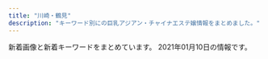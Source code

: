 ```yaml
---
title: "川崎・鶴見"
description: "キーワード別にの巨乳アジアン・チャイナエステ嬢情報をまとめました。"
---
```


新着画像と新着キーワードをまとめています。
2021年01月10日の情報です。

<DmmAffiliateIns />
<KeywordTable
  shops={
    [
    {
        "name": "\u671d\u9732",
        "img_links": [
            "http://asatsuyu-es.com/images/st04.jpg",
            "http://asatsuyu-es.com/images/st05.jpg",
            "http://asatsuyu-es.com/images/room1.jpg",
            "http://asatsuyu-es.com/images/room6.jpg",
            "http://asatsuyu-es.com/images/mobile.jpg",
            "http://asatsuyu-es.com/images/room3.jpg",
            "http://asatsuyu-es.com/images/room4.jpg",
            "http://asatsuyu-es.com/images/top01.jpg",
            "http://asatsuyu-es.com/images/picktiao.jpg",
            "http://asatsuyu-es.com/images/room2.jpg",
            "http://asatsuyu-es.com/images/st03b.jpg",
            "http://asatsuyu-es.com/images/st03.jpg",
            "http://asatsuyu-es.com/images/zi_staff.png",
            "http://asatsuyu-es.com/images/st01.jpg",
            "http://asatsuyu-es.com/images/st02.jpg",
            "http://asatsuyu-es.com/images/st05b.jpg",
            "http://asatsuyu-es.com/images/newtiao.jpg",
            "http://asatsuyu-es.com/images/newfacetiao.jpg"
        ],
        "url": "http://asatsuyu-es.com/",
        "keywords": {
            "C": 12,
            "D": 2,
            "86": 1,
            "87": 1
        },
        "station": "JR\u9db4\u898b\u99c5\u897f\u53e3"
    },
    {
        "name": "Yulala",
        "keywords": {
            "C": 23
        },
        "img_links": [
            "http://esthe-heal.com/img/ttl_pickup.png",
            "http://esthe-heal.com/img/ttl_staff.png",
            "http://esthe-heal.com/staff/kaori/01.jpg",
            "http://esthe-heal.com/staff/aya/01mb.jpg",
            "http://esthe-heal.com/img/link/koko_234x60.png",
            "http://esthe-heal.com/staff/yuki/01.jpg",
            "http://esthe-heal.com/staff/kaori/01mb.jpg",
            "http://esthe-heal.com/staff/aya/01.jpg",
            "http://esthe-heal.com/staff/sakura/01mb.jpg",
            "http://esthe-heal.com/staff/rui/01.jpg",
            "http://esthe-heal.com/staff/sizuka/01mb.jpg",
            "http://esthe-heal.com/staff/sizuka/01.jpg",
            "http://esthe-heal.com/staff/haruna/01mb.jpg",
            "http://esthe-heal.com/staff/yuyu/01.jpg",
            "http://esthe-heal.com/staff/sayuri/01mb.jpg",
            "http://esthe-heal.com/staff/rubi/01mb.jpg",
            "http://esthe-heal.com/staff/momo/01.jpg",
            "http://esthe-heal.com/staff/yuki/01mb.jpg",
            "http://esthe-heal.com/staff/miho/01mb.jpg",
            "http://esthe-heal.com/img/ttl_mobile.png",
            "http://esthe-heal.com/staff/haruna/01.jpg",
            "http://esthe-heal.com/staff/sayuri/01.jpg",
            "http://esthe-heal.com/staff/mimi/01mb.jpg",
            "http://esthe-heal.com/i/files/homeimg.jpg",
            "http://esthe-heal.com/img/att.jpg",
            "http://esthe-heal.com/staff/kana/01.jpg",
            "http://esthe-heal.com/staff/yuyu/01mb.jpg",
            "http://esthe-heal.com/staff/momo/01mb.jpg",
            "http://esthe-heal.com/staff/miho/01.jpg",
            "http://esthe-heal.com/staff/mimi/01.jpg",
            "http://esthe-heal.com/img/ttl_recbnr.png",
            "http://esthe-heal.com/staff/sakura/01.jpg",
            "http://esthe-heal.com/img/ttl_wnew.png",
            "http://esthe-heal.com/staff/rubi/01.jpg",
            "http://esthe-heal.com/staff/rui/01mb.jpg",
            "http://esthe-heal.com/staff/kana/01mb.jpg",
            "http://esthe-heal.com/pic/head.jpg"
        ],
        "url": "http://esthe-heal.com/",
        "station": "JR\u9db4\u898b\u99c5\u6771\u53e3"
    },
    {
        "station": "JR\u9db4\u898b\u99c5\u6771\u53e3",
        "name": "Barbie\u30fb\u30d0\u30fc\u30d3\u30fc",
        "img_links": [
            "http://barbie.este88.com/gals/nanami1.jpg",
            "http://barbie.este88.com/gals/momoka1.jpg",
            "http://barbie.este88.com/gals/hana1.jpg",
            "http://barbie.este88.com/images/sp-staff-list.png",
            "http://barbie.este88.com/images/staff-pc.png",
            "http://barbie.este88.com/images/m-tel.png",
            "http://barbie.este88.com/gals/yui1.jpg",
            "http://barbie.este88.com/gals/momo1.jpg",
            "http://barbie.este88.com/images/m-foot.png",
            "http://barbie.este88.com/images/sp-line.png",
            "http://barbie.este88.com/gals/aya1.jpg"
        ],
        "keywords": {
            "C": 13
        },
        "url": "http://barbie.este88.com/"
    },
    {
        "station": "JR\u9db4\u898b\u99c5\u6771\u53e3",
        "img_links": [
            "http://genkimori.ests.jp/photos/sites/53/2020/08/2020080103084914.jpg",
            "http://genkimori.ests.jp/images/r03.jpg",
            "http://genkimori.ests.jp/photos/sites/53/2019/10/2019102105454876.jpg",
            "http://genkimori.ests.jp/photos/sites/53/2020/09/2020092806215050.jpg",
            "http://genkimori.ests.jp/photos/sites/53/2020/07/2020072602181030.jpg",
            "http://genkimori.ests.jp/images/r01.jpg",
            "http://genkimori.ests.jp/photos/sites/53/2020/07/2020072602180924.jpg",
            "http://genkimori.ests.jp/images/top.png",
            "http://genkimori.ests.jp/images/tit-gat.png",
            "http://genkimori.ests.jp/images/tite-staff.png",
            "http://genkimori.ests.jp/photos/sites/53/2020/08/202008290414582.jpg",
            "http://genkimori.ests.jp/link/esthelove88-31.jpg",
            "http://genkimori.ests.jp/link/88x31b.jpg",
            "http://genkimori.ests.jp/photos/sites/53/2020/08/2020080202511846.jpg",
            "http://genkimori.ests.jp/images/tit-new.png",
            "http://genkimori.ests.jp/images/tit-infor.png",
            "http://genkimori.ests.jp/photos/sites/53/2020/08/2020082904145169.jpg",
            "http://genkimori.ests.jp/link/walker88.jpg",
            "http://genkimori.ests.jp/images/mobile.png",
            "http://genkimori.ests.jp/photos/sites/53/2020/10/2020101305274630.jpg",
            "http://genkimori.ests.jp/photos/sites/53/2020/11/2020110203413312.jpg",
            "http://genkimori.ests.jp/photos/sites/53/2020/10/2020100606390249.jpg",
            "http://genkimori.ests.jp/photos/sites/53/2019/07/2019070103055338.jpg",
            "http://genkimori.ests.jp/link/massage-de_88_31.jpg",
            "http://menlog.net/link/menlog8831.jpg",
            "http://genkimori.ests.jp/photos/sites/53/2020/11/2020110203413991.jpg",
            "http://genkimori.ests.jp/images/tit-pick.png",
            "http://genkimori.ests.jp/photos/sites/53/2020/08/2020080407354625.jpg",
            "http://genkimori.ests.jp/images/infor.png",
            "http://genkimori.ests.jp/photos/sites/53/2019/09/2019091905013899.jpg",
            "http://genkimori.ests.jp/photos/sites/53/2020/02/2020020409105330.jpg",
            "http://genkimori.ests.jp/photos/sites/53/2020/09/2020091104500682.jpg",
            "http://genkimori.ests.jp/photos/sites/53/2019/10/2019103109203158.jpg",
            "http://genkimori.ests.jp/photos/sites/53/2019/12/2019120607382674.jpg",
            "http://genkimori.ests.jp/photos/sites/53/2020/08/2020080607415210.jpg",
            "http://genkimori.ests.jp/link/8831.jpg",
            "http://genkimori.ests.jp/photos/sites/53/2020/10/2020101406394269.jpg",
            "http://genkimori.ests.jp/photos/sites/53/2020/11/2020110803050660.jpg",
            "http://genkimori.ests.jp/images/r02.jpg",
            "http://genkimori.ests.jp/link/e0016.jpg",
            "http://genkimori.ests.jp/images/r04.jpg",
            "http://genkimori.ests.jp/photos/sites/53/2020/08/2020081404295888.jpg",
            "http://genkimori.ests.jp/photos/sites/53/2019/11/2019111506411882.jpg",
            "http://genkimori.ests.jp/photos/sites/53/2020/10/2020101305274788.jpg"
        ],
        "name": "\u4eba\u9b5a\u306e\u604b",
        "keywords": {
            "D": 273,
            "86": 105,
            "85": 147,
            "83": 63,
            "82": 21,
            "C": 154,
            "E": 21,
            "87": 84
        },
        "url": "http://genkimori.ests.jp/"
    },
    {
        "img_links": [
            "http://good.abnavi.info/images/pagetop.jpg",
            "http://good.abnavi.info/images/top-sp2.jpg",
            "http://good.abnavi.info/images/top-sp1.jpg",
            "http://good.abnavi.info/images/top2.jpg",
            "http://good.abnavi.info/photos/sites/25/2020/06/2020062506163384.jpg",
            "http://good.abnavi.info/images/top1.jpg",
            "http://good.abnavi.info/photos/sites/25/2020/10/2020100606155663.jpg",
            "http://good.abnavi.info/images/acc.jpg",
            "http://good.abnavi.info/photos/sites/25/2020/03/2020031006353919.jpg",
            "http://good.abnavi.info/photos/sites/25/2020/03/2020031701491235.jpg",
            "http://good.abnavi.info/images/staff0.jpg",
            "http://good.abnavi.info/photos/sites/25/2020/12/202012120133023.jpg",
            "http://good.abnavi.info/photos/sites/25/2020/08/2020081403120864.jpg",
            "http://good.abnavi.info/photos/sites/25/2020/05/2020052804013963.jpg"
        ],
        "station": "JR\u9db4\u898b\u99c5\u6771\u53e3",
        "url": "http://good.abnavi.info/",
        "keywords": {
            "D": 40,
            "E": 8,
            "88": 8,
            "86": 16,
            "C": 16,
            "85": 32,
            "84": 8
        },
        "name": "GooD"
    },
    {
        "img_links": [
            "http://baburin.iest.info/photos/sites/2/2018/06/2018062508384319.jpg",
            "http://baburin.iest.info/images/s_info.jpg",
            "http://baburin.iest.info/images/mibile.jpg",
            "http://baburin.iest.info/images/staff0.jpg",
            "http://baburin.iest.info/photos/sites/2/2018/09/2018091006542340.jpg",
            "http://baburin.iest.info/photos/sites/2/2018/07/2018072409124390.jpg",
            "http://baburin.iest.info/photos/sites/2/2018/11/2018112214225177.jpg",
            "http://baburin.iest.info/photos/sites/2/2019/12/2019121012271150.jpg",
            "http://baburin.iest.info/photos/sites/2/2019/06/2019062312555740.jpg",
            "http://baburin.iest.info/photos/sites/2/2020/02/2020020617495273.jpg",
            "http://baburin.iest.info/images/top.png",
            "http://baburin.iest.info/photos/sites/2/2019/12/2019121012234134.jpg",
            "http://baburin.iest.info/images/acc.jpg",
            "http://baburin.iest.info/photos/sites/2/2018/06/2018063004421199.jpg",
            "http://baburin.iest.info/photos/sites/2/2018/12/2018120114132410.jpg",
            "http://baburin.iest.info/photos/sites/2/2020/10/2020100615314175.jpg",
            "http://baburin.iest.info/photos/sites/2/2019/12/2019121112381870.jpg",
            "http://baburin.iest.info/images/acc1.jpg",
            "http://baburin.iest.info/images/s_face.jpg",
            "http://baburin.iest.info/images/s_staff.jpg",
            "http://baburin.iest.info/images/s_pick.jpg",
            "http://baburin.iest.info/photos/sites/2/2018/10/2018103017042054.jpg",
            "http://baburin.iest.info/images/s_news.jpg",
            "http://baburin.iest.info/photos/sites/2/2019/12/2019121012290043.jpg",
            "http://baburin.iest.info/photos/sites/2/2018/03/1.jpg",
            "http://baburin.iest.info/photos/sites/2/2020/02/2020021216314936.jpg"
        ],
        "name": "\u30d0\u30d6\u308a\u3093\u5a18",
        "keywords": {
            "87": 133,
            "85": 57,
            "E": 19,
            "82": 19,
            "86": 76,
            "D": 188,
            "83": 19,
            "88": 17,
            "C": 76
        },
        "station": "\u4eac\u6025\u9db4\u898b\u99c5\u6771\u53e3",
        "url": "http://baburin.iest.info/"
    },
    {
        "url": "http://kafu.ests.co/",
        "img_links": [
            "http://kafu.ests.co/images/face_bj.jpg",
            "http://kafu.ests.co/photos/sites/7/2017/10/2017100904034561.png",
            "http://kafu.ests.co/images/room1.jpg",
            "http://kafu.ests.co/images/mobile.jpg",
            "http://kafu.ests.co/images/s_staff1.jpg",
            "http://kafu.ests.co/images/room4.jpg",
            "http://kafu.ests.co/images/top.png",
            "http://kafu.ests.co/photos/sites/7/2017/10/2017101205420065.jpg",
            "http://kafu.ests.co/images/s_face.jpg",
            "http://kafu.ests.co/images/s_pick.jpg",
            "http://kafu.ests.co/images/n1.jpg",
            "http://kafu.ests.co/photos/sites/7/2017/10/2017100904034443.png",
            "http://kafu.ests.co/images/nbj1.jpg",
            "http://kafu.ests.co/images/nbj3.jpg",
            "http://kafu.ests.co/images/s_mobile.jpg",
            "http://kafu.ests.co/images/s_staff.jpg",
            "http://kafu.ests.co/images/line.jpg",
            "http://kafu.ests.co/images/room3.jpg",
            "http://kafu.ests.co/images/s_link.jpg",
            "http://kafu.ests.co/photos/sites/7/2017/02/1.jpg",
            "http://kafu.ests.co/images/face_bj3.jpg",
            "http://kafu.ests.co/images/n3.jpg",
            "http://kafu.ests.co/photos/sites/7/2017/02/2.jpg",
            "http://kafu.ests.co/images/room2.jpg",
            "http://kafu.ests.co/images/s_news.jpg",
            "http://kafu.ests.co/photos/sites/7/2017/10/2017101205420191.jpg"
        ],
        "name": "\u5bf5\u6df1\u82b1\u98a8",
        "station": "JR\u77e2\u5411\u99c5\u897f\u53e3",
        "keywords": {
            "82": 3,
            "83": 3,
            "C": 21
        }
    },
    {
        "url": "https://www.pal-spa.com/",
        "name": "Men\u2019s Pal Spa\u30fb\u30e1\u30f3\u30ba\u30d1\u30eb\u30b9\u30d1",
        "station": "JR\u9db4\u898b\u99c5\u6771\u53e3",
        "img_links": [
            "https://www.pal-spa.com/img/girl/pickup/pickup20200923134207.jpg",
            "https://www.pal-spa.com/img/girl/list/swest24254584407bed049e349a41c5443a4345.jpg",
            "https://www.pal-spa.com/img/girl/list/slist29b91c9bcc8e157811f43836e0e81c7a7e.jpg",
            "https://www.pal-spa.com/img/girl/list/slist256b08026e0fe59c124751f4ba2dce9484.jpg",
            "https://www.pal-spa.com/img/girl/main/smain32544cc176e6519c5cfcaa30cdb6b3d4ae6.jpg",
            "https://www.pal-spa.com/img/blog/palspa_blog_20191201_mina1.jpg",
            "https://www.pal-spa.com/img/girl/main/smain44b39a706bac6618b1571f7fdf4631427d.jpg",
            "https://www.pal-spa.com/img/girl/main/smain94ef1bf25458f90407a4281129029fee02.jpg",
            "https://www.pal-spa.com/img/blog/postimage20191205024522.jpg",
            "https://www.pal-spa.com/img/girl/main/smain255b45d339d6509c6b7779e499e2a9b6ba6.jpg",
            "https://www.pal-spa.com/img/blog/palspa_blog_20191201_mina7.jpg",
            "https://www.pal-spa.com/img/girl/list/sface259a92ee295305fdbc6e4cd5a68dad5216.jpg",
            "https://www.pal-spa.com/img/blog/postimage20190823184018.jpg",
            "https://www.pal-spa.com/img/girl/main/smain2332be10adc295a0fc3adfdb5b77838c4a7.jpg",
            "https://www.pal-spa.com/img/blog/palspa_blog_20191201_aica3.jpg",
            "https://www.pal-spa.com/img/girl/main/smain315f04254ecea9c57f49748c46b01a7664c.jpg",
            "https://www.pal-spa.com/img/girl/main/smain311813891f0a4f13a5dcec2552f803dff41.jpg",
            "https://www.pal-spa.com/img/girl/main/smain349afba4e500f33ea543f800c8238c1f49.jpg",
            "https://www.pal-spa.com/img/blog/palspa_blog_20200113_miyuki6.jpg",
            "https://www.pal-spa.com/img/girl/list/swest2815022380c60cdc7043c4ec074cee02f5.jpg",
            "https://www.pal-spa.com/img/blog/palspa_blog_20191201_kiki5.jpg",
            "https://www.pal-spa.com/img/girl/main/smain252b45d339d6509c6b7779e499e2a9b6ba6.jpg",
            "https://www.pal-spa.com/img/blog/postimage20200316071533.jpg",
            "https://www.pal-spa.com/img/blog/palspa_blog_20191201_yui1.jpg",
            "https://www.pal-spa.com/img/blog/palspa_blog_20200316_aya8.jpg",
            "https://www.pal-spa.com/img/girl/list/swest31f19f00dae05be97f6dce6cb5dbe8eec8.jpg",
            "https://www.pal-spa.com/img/blog/palspa_blog_20191204_erica5.jpg",
            "https://www.pal-spa.com/img/material/massage_siatu2.jpg",
            "https://www.pal-spa.com/img/blog/postimage20191201162035.jpg",
            "https://www.pal-spa.com/img/blog/palspa_blog_20191201_yui4.jpg",
            "https://www.pal-spa.com/img/girl/main/smain2352be10adc295a0fc3adfdb5b77838c4a7.jpg",
            "https://www.pal-spa.com/img/blog/palspa_blog_20191201_yui3.jpg",
            "https://www.pal-spa.com/img/camp/camp_20210101min75.jpg",
            "https://www.pal-spa.com/img/girl/list/sface232be10adc295a0fc3adfdb5b77838c4a7.jpg",
            "https://www.pal-spa.com/img/blog/palspa_blog_20191201_aica6.jpg",
            "https://www.pal-spa.com/img/blog/postimage20191201161433.jpg",
            "https://www.pal-spa.com/img/girl/list/swest81caefc8aa890323cc659f5abf9da1937.jpg",
            "https://www.pal-spa.com/img/girl/main/smain29126f46703ae5614cc6531d2d744ef64cb.jpg",
            "https://www.pal-spa.com/img/blog/palspa_blog_20200803_ai7.jpg",
            "https://www.pal-spa.com/img/girl/list/swest2934a16061b4519bc353f475021810bbc2.jpg",
            "https://www.pal-spa.com/img/girl/list/sface31f19f00dae05be97f6dce6cb5dbe8eec8.jpg",
            "https://www.pal-spa.com/img/girl/main/smain95ef1bf25458f90407a4281129029fee02.jpg",
            "https://www.pal-spa.com/img/blog/palspa_blog_20191204_izumi6.jpg",
            "https://www.pal-spa.com/img/blog/palspa_blog_20200316_aya1.jpg",
            "https://www.pal-spa.com/img/blog/palspa_blog_20191201_yui2.jpg",
            "https://www.pal-spa.com/img/blog/palspa_blog_20200113_miyuki3.jpg",
            "https://www.pal-spa.com/img/girl/list/slist9224bead323710d8ed7f0640125518c54.jpg",
            "https://www.pal-spa.com/img/girl/main/smain211a4782a043e7ca29f58aba8d6552a2d6e.jpg",
            "https://www.pal-spa.com/img/girl/main/smain3421bac97b65d4f7b4ec774734a6553b2a8.jpg",
            "https://www.pal-spa.com/img/girl/main/smain214a4782a043e7ca29f58aba8d6552a2d6e.jpg",
            "https://www.pal-spa.com/img/blog/palspa_blog_20200113_miyuki2.jpg",
            "https://www.pal-spa.com/img/girl/list/swest21a4782a043e7ca29f58aba8d6552a2d6e.jpg",
            "https://www.pal-spa.com/img/girl/list/slist3aa1148d56856a2cfde4a3dfdd8d1c5ed.jpg",
            "https://www.pal-spa.com/img/girl/main/smain339afba4e500f33ea543f800c8238c1f49.jpg",
            "https://www.pal-spa.com/img/blog/postimage20190909035711.jpg",
            "https://www.pal-spa.com/img/girl/main/smain314f04254ecea9c57f49748c46b01a7664c.jpg",
            "https://www.pal-spa.com/img/blog/palspa_blog_20200113_miyuki7.jpg",
            "https://www.pal-spa.com/img/girl/list/sface2223537e87e5a1881ebfb1e979b2127039.jpg",
            "https://www.pal-spa.com/img/girl/main/smain241254584407bed049e349a41c5443a4345.jpg",
            "https://www.pal-spa.com/img/blog/palspa_blog_20200803_ai4.jpg",
            "https://www.pal-spa.com/img/girl/list/slist82771fec40d02127b42e7e4941a97d5e8.jpg",
            "https://www.pal-spa.com/img/girl/main/smain851caefc8aa890323cc659f5abf9da1937.jpg",
            "https://www.pal-spa.com/img/girl/pickup/pickup20200104064211.jpg",
            "https://www.pal-spa.com/img/girl/main/smain321552450a07c5e6fcf616569ce56276f28.jpg",
            "https://www.pal-spa.com/img/girl/main/smain841caefc8aa890323cc659f5abf9da1937.jpg",
            "https://www.pal-spa.com/img/material/massage_siatu1.jpg",
            "https://www.pal-spa.com/img/blog/palspa_blog_20191204_izumi2.jpg",
            "https://www.pal-spa.com/img/blog/palspa_blog_20191201_mina8.jpg",
            "https://www.pal-spa.com/img/blog/palspa_blog_20191201_yui5.jpg",
            "https://www.pal-spa.com/img/girl/list/swest259a92ee295305fdbc6e4cd5a68dad5216.jpg",
            "https://www.pal-spa.com/img/girl/main/smain215a4782a043e7ca29f58aba8d6552a2d6e.jpg",
            "https://www.pal-spa.com/img/girl/main/smain32444cc176e6519c5cfcaa30cdb6b3d4ae6.jpg",
            "https://www.pal-spa.com/img/blog/palspa_blog_20191201_aica7.jpg",
            "https://www.pal-spa.com/img/blog/palspa_blog_20191201_mina4.jpg",
            "https://www.pal-spa.com/img/blog/palspa_blog_20191204_izumi7.jpg",
            "https://www.pal-spa.com/img/girl/list/sface9b20525be57ec14c2cab254b7f38bd4df.jpg",
            "https://www.pal-spa.com/img/girl/list/slist2384c844601b0fd2f7aabfe4a5a12163b7.jpg",
            "https://www.pal-spa.com/img/girl/pickup/pickup20191226065321.jpg",
            "https://www.pal-spa.com/img/girl/main/smain411179e3d7fbd9c1dd52f6aa2a671ce0bd.jpg",
            "https://www.pal-spa.com/img/blog/palspa_blog_20200316_aya2.jpg",
            "https://www.pal-spa.com/img/girl/main/smain91489e4bc2f68cb6c1df5f2c0780e53ef2.jpg",
            "https://www.pal-spa.com/img/girl/pickup/pickup20200730025343.jpg",
            "https://www.pal-spa.com/img/girl/list/swest95fea8ce189d2417d922eb9079627b3ac.jpg",
            "https://www.pal-spa.com/img/girl/main/smain312cf1a94bbeb47fd61d9c8a0ac5715f220.jpg",
            "https://www.pal-spa.com/img/blog/palspa_blog_20191204_erica6.jpg",
            "https://www.pal-spa.com/img/girl/main/smain3411bac97b65d4f7b4ec774734a6553b2a8.jpg",
            "https://www.pal-spa.com/img/girl/list/swest32552450a07c5e6fcf616569ce56276f28.jpg",
            "https://www.pal-spa.com/img/blog/palspa_blog_20191204_izumi4.jpg",
            "https://www.pal-spa.com/img/girl/main/smain22523537e87e5a1881ebfb1e979b2127039.jpg",
            "https://www.pal-spa.com/img/blog/palspa_blog_20200803_ai3.jpg",
            "https://www.pal-spa.com/img/blog/palspa_blog_20191201_mina2.jpg",
            "https://www.pal-spa.com/img/blog/postimage20190615060904.jpg",
            "https://www.pal-spa.com/img/blog/palspa_blog_20200113_miyuki4.jpg",
            "https://www.pal-spa.com/img/girl/main/smain253b45d339d6509c6b7779e499e2a9b6ba6.jpg",
            "https://www.pal-spa.com/img/blog/eyecatch_20200803.jpg",
            "https://www.pal-spa.com/img/girl/list/sface32552450a07c5e6fcf616569ce56276f28.jpg",
            "https://www.pal-spa.com/img/blog/palspa_blog_20191201_kiki2.jpg",
            "https://www.pal-spa.com/img/blog/postimage20191201160850.jpg",
            "https://www.pal-spa.com/img/girl/main/smain2342be10adc295a0fc3adfdb5b77838c4a7.jpg",
            "https://www.pal-spa.com/img/blog/palspa_blog_20191201_aica4.jpg",
            "https://www.pal-spa.com/img/blog/palspa_blog_20200316_aya3.jpg",
            "https://www.pal-spa.com/img/blog/palspa_blog_20200803_ai2.jpg",
            "https://www.pal-spa.com/img/blog/palspa_blog_20191201_aica5.jpg",
            "https://www.pal-spa.com/img/girl/list/slist341bac97b65d4f7b4ec774734a6553b2a8.jpg",
            "https://www.pal-spa.com/img/girl/main/smain283aa054b0383cc218664f07c55c4e1d3f0.jpg",
            "https://www.pal-spa.com/img/girl/main/smain424a6d03832c91a865b6562a3dc842e51a.jpg",
            "https://www.pal-spa.com/img/girl/main/smain821caefc8aa890323cc659f5abf9da1937.jpg",
            "https://www.pal-spa.com/img/girl/main/smain284aa054b0383cc218664f07c55c4e1d3f0.jpg",
            "https://www.pal-spa.com/img/blog/palspa_blog_20191204_izumi5.jpg",
            "https://www.pal-spa.com/img/blog/palspa_blog_20191201_mina5.jpg",
            "https://www.pal-spa.com/img/girl/list/swest41179e3d7fbd9c1dd52f6aa2a671ce0bd.jpg",
            "https://www.pal-spa.com/img/girl/list/sface3c2ba25b14b61f54befa1ec672e487350.jpg",
            "https://www.pal-spa.com/img/girl/list/sface8aaf0584954cf78c6fa0e4d5235d359c9.jpg",
            "https://www.pal-spa.com/img/blog/palspa_blog_20191204_erica1.jpg",
            "https://www.pal-spa.com/img/blog/palspa_blog_20200316_aya6.jpg",
            "https://www.pal-spa.com/img/girl/main/smain81aaf0584954cf78c6fa0e4d5235d359c9.jpg",
            "https://www.pal-spa.com/img/material/massage_sentai1.jpg",
            "https://www.pal-spa.com/img/blog/palspa_blog_20191201_kiki6.jpg",
            "https://www.pal-spa.com/img/girl/main/smain2934975d1e88a92635112090a18fddfe496.jpg",
            "https://www.pal-spa.com/img/girl/main/smain93489e4bc2f68cb6c1df5f2c0780e53ef2.jpg",
            "https://www.pal-spa.com/img/girl/main/smain43f417400ac5884575399559541bcf4c17.jpg",
            "https://www.pal-spa.com/img/material/massage_sentai2.jpg",
            "https://www.pal-spa.com/img/blog/palspa_blog_20191201_aica1.jpg",
            "https://www.pal-spa.com/img/girl/list/sface2934a16061b4519bc353f475021810bbc2.jpg",
            "https://www.pal-spa.com/img/girl/list/sface2815022380c60cdc7043c4ec074cee02f5.jpg",
            "https://www.pal-spa.com/img/girl/main/smain31aa1148d56856a2cfde4a3dfdd8d1c5ed.jpg",
            "https://www.pal-spa.com/img/girl/list/sface41179e3d7fbd9c1dd52f6aa2a671ce0bd.jpg",
            "https://www.pal-spa.com/img/blog/palspa_blog_20200316_aya7.jpg",
            "https://www.pal-spa.com/img/girl/main/smain242efb09e433a238cc9c94272805945bf96.jpg",
            "https://www.pal-spa.com/img/girl/list/swest341bac97b65d4f7b4ec774734a6553b2a8.jpg",
            "https://www.pal-spa.com/img/girl/list/slist21c8c7f499c3f4da854e401c53978a3677.jpg",
            "https://www.pal-spa.com/img/girl/main/smain213a4782a043e7ca29f58aba8d6552a2d6e.jpg",
            "https://www.pal-spa.com/img/blog/palspa_blog_20191204_izumi1.jpg",
            "https://www.pal-spa.com/img/blog/palspa_blog_20200803_ai5.jpg",
            "https://www.pal-spa.com/img/girl/main/smain2944975d1e88a92635112090a18fddfe496.jpg",
            "https://www.pal-spa.com/img/blog/palspa_blog_20200316_aya9.jpg",
            "https://www.pal-spa.com/img/girl/list/slist24940766e3a46af57756429b6407dea11e.jpg",
            "https://www.pal-spa.com/img/blog/palspa_blog_20200803_ai8.jpg",
            "https://www.pal-spa.com/img/girl/pickup/pickup20200822001327.jpg",
            "https://www.pal-spa.com/img/blog/palspa_blog_20191201_mina6.jpg",
            "https://www.pal-spa.com/img/girl/list/sface24254584407bed049e349a41c5443a4345.jpg",
            "https://www.pal-spa.com/img/girl/main/smain281fd9bc58195da2c4f8c318534044e362e.jpg",
            "https://www.pal-spa.com/img/girl/main/smain2312be10adc295a0fc3adfdb5b77838c4a7.jpg",
            "https://www.pal-spa.com/img/blog/postimage20200112225143.jpg",
            "https://www.pal-spa.com/img/girl/list/sface341bac97b65d4f7b4ec774734a6553b2a8.jpg",
            "https://www.pal-spa.com/img/blog/palspa_blog_20191201_kiki3.jpg",
            "https://www.pal-spa.com/img/blog/palspa_blog_20200316_aya11.jpg",
            "https://www.pal-spa.com/img/girl/main/smain254b45d339d6509c6b7779e499e2a9b6ba6.jpg",
            "https://www.pal-spa.com/img/blog/palspa_blog_20191201_kiki7.jpg",
            "https://www.pal-spa.com/img/blog/palspa_blog_20191201_kiki1.jpg",
            "https://www.pal-spa.com/img/girl/list/slist2803b6e28547718e5f6d36e0d1c631fbcd.jpg",
            "https://www.pal-spa.com/img/girl/pickup/pickup20200822150116.jpg",
            "https://www.pal-spa.com/img/blog/palspa_blog_20200113_miyuki1.jpg",
            "https://www.pal-spa.com/img/blog/palspa_blog_20191204_izumi3.jpg",
            "https://www.pal-spa.com/img/girl/main/smain313cf1a94bbeb47fd61d9c8a0ac5715f220.jpg",
            "https://www.pal-spa.com/img/blog/palspa_blog_20200803_ai1.jpg",
            "https://www.pal-spa.com/img/blog/palspa_blog_20191204_erica7.jpg",
            "https://www.pal-spa.com/img/girl/main/smain831caefc8aa890323cc659f5abf9da1937.jpg",
            "https://www.pal-spa.com/img/material/image_auth.png",
            "https://www.pal-spa.com/img/girl/main/smain22323537e87e5a1881ebfb1e979b2127039.jpg",
            "https://www.pal-spa.com/img/girl/list/slist31991bce11ee745ecab812af3ff1cb34c6.jpg",
            "https://www.pal-spa.com/img/blog/palspa_blog_20191201_aica2.jpg",
            "https://www.pal-spa.com/img/girl/main/smain2322be10adc295a0fc3adfdb5b77838c4a7.jpg",
            "https://www.pal-spa.com/img/girl/list/swest232be10adc295a0fc3adfdb5b77838c4a7.jpg",
            "https://www.pal-spa.com/img/blog/postimage20191205024146.jpg",
            "https://www.pal-spa.com/img/girl/main/smain32344cc176e6519c5cfcaa30cdb6b3d4ae6.jpg",
            "https://www.pal-spa.com/img/girl/main/smain212a4782a043e7ca29f58aba8d6552a2d6e.jpg",
            "https://www.pal-spa.com/img/girl/list/swest3c2ba25b14b61f54befa1ec672e487350.jpg",
            "https://www.pal-spa.com/img/girl/list/slist22d8407a4dfff2aca9c2f7ef384b3b6b67.jpg",
            "https://www.pal-spa.com/img/blog/palspa_blog_20191201_yui7.jpg",
            "https://www.pal-spa.com/img/material/massage_siatu3.jpg",
            "https://www.pal-spa.com/img/girl/main/smain22123537e87e5a1881ebfb1e979b2127039.jpg",
            "https://www.pal-spa.com/img/blog/palspa_blog_20200803_ai6.jpg",
            "https://www.pal-spa.com/img/girl/list/swest2223537e87e5a1881ebfb1e979b2127039.jpg",
            "https://www.pal-spa.com/img/girl/list/slist41179e3d7fbd9c1dd52f6aa2a671ce0bd.jpg",
            "https://www.pal-spa.com/img/material/massage_sentai3.jpg",
            "https://www.pal-spa.com/img/blog/palspa_blog_20191204_erica2.jpg",
            "https://www.pal-spa.com/img/girl/main/smain22423537e87e5a1881ebfb1e979b2127039.jpg",
            "https://www.pal-spa.com/img/girl/main/smain2924975d1e88a92635112090a18fddfe496.jpg",
            "https://www.pal-spa.com/img/girl/main/smain32aa1148d56856a2cfde4a3dfdd8d1c5ed.jpg",
            "https://www.pal-spa.com/img/girl/list/slist32552450a07c5e6fcf616569ce56276f28.jpg",
            "https://www.pal-spa.com/img/blog/palspa_blog_20191201_kiki4.jpg",
            "https://www.pal-spa.com/img/girl/main/smain28209dcea86d45d39c34084233d3f05abd3.jpg",
            "https://www.pal-spa.com/img/girl/main/smain32244cc176e6519c5cfcaa30cdb6b3d4ae6.jpg",
            "https://www.pal-spa.com/img/girl/list/sface21a4782a043e7ca29f58aba8d6552a2d6e.jpg",
            "https://www.pal-spa.com/img/blog/palspa_blog_20200316_aya5.jpg",
            "https://www.pal-spa.com/img/blog/palspa_blog_20200113_miyuki8.jpg",
            "https://www.pal-spa.com/img/blog/postimage20200805131611.jpg",
            "https://www.pal-spa.com/img/blog/palspa_blog_20200113_miyuki5.jpg",
            "https://www.pal-spa.com/img/blog/palspa_blog_20200316_aya10.jpg",
            "https://www.pal-spa.com/img/blog/palspa_blog_20191204_erica3.jpg",
            "https://www.pal-spa.com/img/girl/main/smain92489e4bc2f68cb6c1df5f2c0780e53ef2.jpg",
            "https://www.pal-spa.com/img/blog/palspa_blog_20191201_mina3.jpg",
            "https://www.pal-spa.com/img/blog/palspa_blog_20191204_erica4.jpg",
            "https://www.pal-spa.com/img/blog/palspa_blog_20200803_ai9.jpg",
            "https://www.pal-spa.com/img/blog/palspa_blog_20191201_yui6.jpg",
            "https://www.pal-spa.com/img/girl/main/smain251b45d339d6509c6b7779e499e2a9b6ba6.jpg",
            "https://www.pal-spa.com/img/girl/main/smain295c66d8a8ea77ad563b7a5d4d245be38c5.jpg",
            "https://www.pal-spa.com/img/girl/main/smain285aa054b0383cc218664f07c55c4e1d3f0.jpg",
            "https://www.pal-spa.com/img/girl/main/smain22223537e87e5a1881ebfb1e979b2127039.jpg",
            "https://www.pal-spa.com/img/blog/palspa_blog_20200316_aya4.jpg",
            "https://www.pal-spa.com/img/blog/postimage20191201160113.jpg"
        ],
        "keywords": {
            "\u30bb\u30af\u30b7\u30fc": 11,
            "\u30c0\u30a4\u30ca\u30de\u30a4\u30c8": 1,
            "100": 1
        }
    },
    {
        "name": "\u7652\u5065\u697d",
        "img_links": [
            "http://es-china.info/images/interior_t.jpg",
            "http://es-china.info/img/sasa1.jpg",
            "http://es-china.info/img/sasa2.jpg",
            "http://es-china.info/images/head.jpg",
            "http://es-china.info/images/staff_t.jpg",
            "http://es-china.info/img/ran2.jpg",
            "http://es-china.info/img/sayuri3.jpg",
            "http://es-china.info/img/emi1.jpg",
            "http://es-china.info/images/interior2.png",
            "http://es-china.info/img/emi.jpg",
            "http://es-china.info/img/ran1.jpg",
            "http://es-china.info/img/mimi1.jpg",
            "http://es-china.info/img/sasa.jpg",
            "http://es-china.info/img/mimi2.jpg",
            "http://es-china.info/img/mimi.jpg",
            "http://es-china.info/img/emi2.jpg",
            "http://es-china.info/img/sayuri.jpg",
            "http://es-china.info/img/sayuri2.jpg",
            "http://es-china.info/img/hana2.jpg",
            "http://es-china.info/images/ti.png",
            "http://es-china.info/img/ran.jpg",
            "http://es-china.info/images/news.jpg",
            "http://es-china.info/img/hana.jpg",
            "http://es-china.info/img/hana1.jpg",
            "http://es-china.info/images/interior1.png",
            "http://es-china.info/img/sayuri1.jpg",
            "http://es-china.info/images/1.png"
        ],
        "url": "http://es-china.info/",
        "keywords": {},
        "station": "JR\u5ddd\u5d0e\u99c5\u6771\u53e3"
    },
    {
        "url": "http://deli-esthe.jpn.mn/",
        "name": "\u307c\u304f\u306e\u30c7\u30ea\u30a8\u30b9\u30c6",
        "station": "JR\u5ddd\u5d0e\u99c5\u6771\u53e3",
        "img_links": [
            "http://deli-esthe.jpn.mn/images/room4.jpg",
            "http://deli-esthe.jpn.mn/photos/sites/66/2020/10/2020100318512022.jpg",
            "http://deli-esthe.jpn.mn/photos/sites/66/2019/12/2019120317372670.jpg",
            "http://deli-esthe.jpn.mn/images/room3.jpg",
            "http://deli-esthe.jpn.mn/photos/sites/66/2020/10/2020101912375463.jpg",
            "http://deli-esthe.jpn.mn/photos/sites/66/2020/10/202010031927555.jpg",
            "http://deli-esthe.jpn.mn/images/card.jpg",
            "http://deli-esthe.jpn.mn/images/sp_tit_therapist.png",
            "http://deli-esthe.jpn.mn/photos/sites/66/2020/10/2020100319265441.jpg",
            "http://deli-esthe.jpn.mn/images/top.jpg",
            "http://deli-esthe.jpn.mn/images/tit_new.png",
            "http://deli-esthe.jpn.mn/images/tit_staff02.png",
            "http://deli-esthe.jpn.mn/photos/sites/66/2020/06/2020062113130967.jpg",
            "http://deli-esthe.jpn.mn/images/sp_tit_new.png",
            "http://deli-esthe.jpn.mn/images/tit_therapist.png",
            "http://deli-esthe.jpn.mn/photos/sites/66/2020/10/2020100411161121.jpg",
            "http://deli-esthe.jpn.mn/photos/sites/66/2019/12/2019120317385167.jpg",
            "http://deli-esthe.jpn.mn/images/room2.jpg",
            "http://deli-esthe.jpn.mn/photos/sites/66/2019/12/2019120511182484.jpg",
            "http://deli-esthe.jpn.mn/images/sp_top.jpg",
            "http://deli-esthe.jpn.mn/images/maining.jpg",
            "http://deli-esthe.jpn.mn/photos/sites/66/2020/06/2020062611321468.jpg",
            "http://deli-esthe.jpn.mn/photos/sites/66/2020/10/2020100319300327.jpg",
            "http://deli-esthe.jpn.mn/photos/sites/66/2020/10/2020100318511352.jpg",
            "http://deli-esthe.jpn.mn/photos/sites/66/2020/10/2020100411161767.jpg",
            "http://deli-esthe.jpn.mn/images/room1.jpg",
            "http://deli-esthe.jpn.mn/images/sp_tit_staff01.png",
            "http://deli-esthe.jpn.mn/images/tit_staff01.png",
            "http://deli-esthe.jpn.mn/photos/sites/66/2020/10/2020100319272810.jpg",
            "http://deli-esthe.jpn.mn/images/sp_tit_staff02.png",
            "http://deli-esthe.jpn.mn/photos/sites/66/2020/10/2020100319264630.jpg",
            "http://deli-esthe.jpn.mn/images/img_tel.png"
        ],
        "keywords": {
            "87": 22,
            "D": 52,
            "82": 4,
            "86": 22,
            "E": 6,
            "85": 10
        }
    },
    {
        "url": "https://hitomebore.tokyo/",
        "img_links": [
            "https://hitomebore.tokyo/img/images/nav_06.png",
            "https://hitomebore.tokyo/img/r3.jpg",
            "https://hitomebore.tokyo/img/images/nav_02.png",
            "https://hitomebore.tokyo/img/images/nav_05.png",
            "https://hitomebore.tokyo/img/images/nav_01.png",
            "https://hitomebore.tokyo/img/r1.jpg",
            "https://hitomebore.tokyo/img/r4.jpg",
            "https://hitomebore.tokyo/img/images/nav_03.png",
            "https://hitomebore.tokyo/img/r2.jpg",
            "https://hitomebore.tokyo/img/images/nav_04.png"
        ],
        "keywords": {},
        "station": "JR\u9db4\u898b\u99c5\u6771\u53e3",
        "name": "\u4e00\u76ee\u60da\u308c"
    },
    {
        "url": "http://t-lucky.work/",
        "img_links": [
            "http://t-lucky.work/images/9.jpg",
            "http://t-lucky.work/sp/staff/yuki.jpg",
            "http://t-lucky.work/sp/images/ac1.jpg",
            "http://t-lucky.work/sp/img/yuyu1.jpg",
            "http://t-lucky.work/sp/images/footer.jpg",
            "http://t-lucky.work/sp/images/topgirl.jpg",
            "http://t-lucky.work/sp/images/sys2.jpg",
            "http://t-lucky.work/sp/menu/interior.jpg",
            "http://t-lucky.work/images/sys4.jpg",
            "http://t-lucky.work/images/3.jpg",
            "http://t-lucky.work/images/tr.jpg",
            "http://t-lucky.work/staff/emi.jpg",
            "http://t-lucky.work/sp/staff/rei.jpg",
            "http://t-lucky.work/sp/images/b2.jpg",
            "http://t-lucky.work/sp/images/staff_t.jpg",
            "http://t-lucky.work/images/news.jpg",
            "http://t-lucky.work/images/head.jpg",
            "http://t-lucky.work/img/mika1.jpg",
            "http://t-lucky.work/staff/yumi.jpg",
            "http://t-lucky.work/img/rina1.jpg",
            "http://t-lucky.work/sp/img/aya1.jpg",
            "http://t-lucky.work/images/interior_t.jpg",
            "http://t-lucky.work/staff/yuki.jpg",
            "http://t-lucky.work/staff/mika.jpg",
            "http://t-lucky.work/images/sys3.jpg",
            "http://t-lucky.work/sp/staff/rina.jpg",
            "http://t-lucky.work/sp/images/pc.jpg",
            "http://t-lucky.work/images/2.jpg",
            "http://t-lucky.work/sp/images/tel.jpg",
            "http://t-lucky.work/images/sm.jpg",
            "http://t-lucky.work/staff/yuyu.jpg",
            "http://t-lucky.work/images/b3.jpg",
            "http://t-lucky.work/images/5.jpg",
            "http://t-lucky.work/staff/rei.jpg",
            "http://t-lucky.work/images/4.jpg",
            "http://t-lucky.work/images/sys1.jpg",
            "http://t-lucky.work/sp/staff/mimi.jpg",
            "http://t-lucky.work/img/rei1.jpg",
            "http://t-lucky.work/sp/staff/emi.jpg",
            "http://t-lucky.work/images/int2.jpg",
            "http://t-lucky.work/sp/img/yuki1.jpg",
            "http://t-lucky.work/sp/img/mika1.jpg",
            "http://t-lucky.work/sp/img/rei1.jpg",
            "http://t-lucky.work/sp/images/menu/staff.jpg",
            "http://t-lucky.work/sp/menu/staff.jpg",
            "http://t-lucky.work/img/emi1.jpg",
            "http://t-lucky.work/sp/images/sys1.jpg",
            "http://t-lucky.work/images/line.png",
            "http://t-lucky.work/images/int1.jpg",
            "http://t-lucky.work/staff/aya.jpg",
            "http://t-lucky.work/sp/images/int2.jpg",
            "http://t-lucky.work/img/yumi1.jpg",
            "http://t-lucky.work/img/aya1.jpg",
            "http://t-lucky.work/img/yuyu1.jpg",
            "http://t-lucky.work/sp/staff/mika.jpg",
            "http://t-lucky.work/sp/img/yumi1.jpg",
            "http://t-lucky.work/sp/images/b1.jpg",
            "http://t-lucky.work/sp/images/b3.jpg",
            "http://t-lucky.work/sp/images/int1.jpg",
            "http://t-lucky.work/images/b1.jpg",
            "http://t-lucky.work/sp/img/rina1.jpg",
            "http://t-lucky.work/img/mimi1.jpg",
            "http://t-lucky.work/sp/images/head.jpg",
            "http://t-lucky.work/sp/images/newsb.jpg",
            "http://t-lucky.work/sp/images/top.jpg",
            "http://t-lucky.work/sp/images/news.jpg",
            "http://t-lucky.work/sp/img/mimi1.jpg",
            "http://t-lucky.work/sp/staff/yumi.jpg",
            "http://t-lucky.work/images/staff_t.jpg",
            "http://t-lucky.work/img/yuki1.jpg",
            "http://t-lucky.work/sp/menu/top.jpg",
            "http://t-lucky.work/images/b2.jpg",
            "http://t-lucky.work/sp/images/rec1.jpg",
            "http://t-lucky.work/images/7.jpg",
            "http://t-lucky.work/sp/images/menu/top.jpg",
            "http://t-lucky.work/sp/images/interior_t.jpg",
            "http://t-lucky.work/sp/staff/yuyu.jpg",
            "http://t-lucky.work/sp/img/emi1.jpg",
            "http://t-lucky.work/images/ta.jpg",
            "http://t-lucky.work/images/8.jpg",
            "http://t-lucky.work/images/6.jpg",
            "http://t-lucky.work/images/1.jpg",
            "http://t-lucky.work/staff/rina.jpg",
            "http://t-lucky.work/sp/staff/aya.jpg",
            "http://t-lucky.work/staff/mimi.jpg",
            "http://t-lucky.work/images/sys2.jpg"
        ],
        "keywords": {},
        "station": "\u9db4\u898b\u99c5\u6771\u53e3",
        "name": "Lucky\u30fb\u30e9\u30c3\u30ad\u30fc"
    },
    {
        "img_links": [
            "http://www.play-land.work/staff/hinano.jpg",
            "http://www.play-land.work/images/line.jpg",
            "http://www.play-land.work/sp/images/4.jpg",
            "http://www.play-land.work/sp/images/2.jpg",
            "http://www.play-land.work/sp/images/b1.jpg",
            "http://www.play-land.work/sp/staff/saki.jpg",
            "http://www.play-land.work/sp/images/int4.jpg",
            "http://www.play-land.work/sp/images/twitter.png",
            "http://www.play-land.work/images/3.jpg",
            "http://www.play-land.work/images/b4.jpg",
            "http://www.play-land.work/images/4.jpg",
            "http://www.play-land.work/images/b3.jpg",
            "http://www.play-land.work/images/sys2.jpg",
            "http://www.play-land.work/sp/images/3.jpg",
            "http://www.play-land.work/images/2.jpg",
            "http://www.play-land.work/images/tgirl.jpg",
            "http://www.play-land.work/images/b2.jpg",
            "http://www.play-land.work/sp/images/ac1.jpg",
            "http://www.play-land.work/sp/images/sys2.png",
            "http://www.play-land.work/sp/images/int3.jpg",
            "http://www.play-land.work/images/rec2.jpg",
            "http://www.play-land.work/images/newface.jpg",
            "http://www.play-land.work/sp/img/yukari1.jpg",
            "http://www.play-land.work/sp/images/newface.png",
            "http://www.play-land.work/images/1.jpg",
            "http://www.play-land.work/images/sys1.jpg",
            "http://www.play-land.work/sp/images/b2.jpg",
            "http://www.play-land.work/sp/images/b3.jpg",
            "http://www.play-land.work/images/rec1.jpg",
            "http://www.play-land.work/sp/images/1.jpg",
            "http://www.play-land.work/images/interior_t.jpg",
            "http://www.play-land.work/sp/images/rec2.png",
            "http://www.play-land.work/sp/images/tel.png",
            "http://www.play-land.work/sp/images/sys1.png",
            "http://www.play-land.work/staff/yukari.jpg",
            "http://www.play-land.work/sp/img/saki1.jpg",
            "http://www.play-land.work/sp/img/hinano1.jpg",
            "http://www.play-land.work/img/saki1.jpg",
            "http://www.play-land.work/images/int1.jpg",
            "http://www.play-land.work/sp/images/rec1.jpg",
            "http://www.play-land.work/images/sm.jpg",
            "http://www.play-land.work/sp/images/int1.png",
            "http://www.play-land.work/images/head.jpg",
            "http://www.play-land.work/sp/images/interior_t.png",
            "http://www.play-land.work/sp/images/topgirl.png",
            "http://www.play-land.work/sp/images/line.jpg",
            "http://www.play-land.work/images/sys3.jpg",
            "http://www.play-land.work/sp/images/head.jpg",
            "http://www.play-land.work/sp/staff/hosino.jpg",
            "http://www.play-land.work/images/staff_t.jpg",
            "http://www.play-land.work/images/ac1.jpg",
            "http://www.play-land.work/sp/staff/yukari.jpg",
            "http://www.play-land.work/img/hosino1.jpg",
            "http://www.play-land.work/sp/img/hosino1.jpg",
            "http://www.play-land.work/sp/images/sys3.png",
            "http://www.play-land.work/img/hinano1.jpg",
            "http://www.play-land.work/sp/staff/hinano.jpg",
            "http://www.play-land.work/staff/hosino.jpg",
            "http://www.play-land.work/images/int2.jpg",
            "http://www.play-land.work/images/b1.jpg",
            "http://www.play-land.work/sp/images/footer.jpg",
            "http://www.play-land.work/staff/saki.jpg",
            "http://www.play-land.work/images/twitter_t.jpg",
            "http://www.play-land.work/sp/images/staff_t.png",
            "http://www.play-land.work/img/yukari1.jpg",
            "http://www.play-land.work/sp/images/int2.jpg"
        ],
        "keywords": {},
        "url": "http://www.play-land.work",
        "station": "\u4eac\u6025\u9db4\u898b\u99c5\u6771\u53e3",
        "name": "HaNa"
    },
    {
        "img_links": [
            "http://tsurumi-est.xyz/images/s_staff.png",
            "http://tsurumi-est.xyz/g3.jpg",
            "http://tsurumi-est.xyz/images/g2.jpg",
            "http://tsurumi-est.xyz/g0.jpg",
            "http://tsurumi-est.xyz/images/top.jpg",
            "http://tsurumi-est.xyz/images/g1.jpg",
            "http://tsurumi-est.xyz/images/int1.jpg",
            "http://tsurumi-est.xyz/images/g3.jpg",
            "http://tsurumi-est.xyz/images/flash.jpg",
            "http://tsurumi-est.xyz/images/flash2.jpg",
            "http://tsurumi-est.xyz/images/g5.jpg",
            "http://tsurumi-est.xyz/g2.jpg",
            "http://tsurumi-est.xyz/images/mens-esthe1.png",
            "http://tsurumi-est.xyz/g1.jpg",
            "http://tsurumi-est.xyz/images/s_staff1.png",
            "http://tsurumi-est.xyz/images/g0.jpg",
            "http://tsurumi-est.xyz/images/int2.jpg",
            "http://momipara.jp/img/link/momi88.jpg",
            "http://cdn.dino-es.com/images/logo/88x31NewDinoEs.png",
            "http://tsurumi-est.xyz/images/mobile.png"
        ],
        "name": "Smile",
        "station": "\u4eac\u6025\u9db4\u898b\u99c5\u6771\u53e3",
        "keywords": {
            "E": 2,
            "D": 4,
            "C": 16
        },
        "url": "http://tsurumi-est.xyz/"
    },
    {
        "name": "For You",
        "station": "JR\u77e2\u5411\u99c5",
        "img_links": [
            "http://nymphe-est.xyz/img/cg02.jpg",
            "http://nymphe-est.xyz/img/m2.png",
            "http://nymphe-est.xyz/img/cp-desc1.png",
            "http://nymphe-est.xyz/img/cast5/img3-s.jpg",
            "http://nymphe-est.xyz/img/cast6/img1-s.jpg",
            "http://nymphe-est.xyz/img/cast3/img3-s.jpg",
            "http://nymphe-est.xyz/img/cast2/img1.jpg",
            "http://nymphe-est.xyz/img/cast6/img1.jpg",
            "http://nymphe-est.xyz/img/slide2-3.jpg",
            "http://nymphe-est.xyz/img/cast5/img1-s.jpg",
            "http://nymphe-est.xyz/img/m6.png",
            "http://nymphe-est.xyz/img/cast4/img1.jpg",
            "http://nymphe-est.xyz/img/cast5/img3.jpg",
            "http://nymphe-est.xyz/img/cp-desc1sp.png",
            "http://nymphe-est.xyz/img/m3.png",
            "http://nymphe-est.xyz/img/cast3/img1-s.jpg",
            "http://nymphe-est.xyz/img/cast6/img2.jpg",
            "http://nymphe-est.xyz/img/tel2.png",
            "http://nymphe-est.xyz/img/cast2/img2-s.jpg",
            "http://nymphe-est.xyz/img/cast1/img1.jpg",
            "http://nymphe-est.xyz/img/m4.png",
            "http://nymphe-est.xyz/img/cast2/img3-s.jpg",
            "http://nymphe-est.xyz/img/cg03.jpg",
            "http://nymphe-est.xyz/img/cg01.jpg",
            "http://nymphe-est.xyz/img/tit6.png",
            "http://nymphe-est.xyz/img/cg04.jpg",
            "http://nymphe-est.xyz/img/cast1/img1-s.jpg",
            "http://nymphe-est.xyz/img/cast4/img1-s.jpg",
            "http://nymphe-est.xyz/img/slide2-1.jpg",
            "http://nymphe-est.xyz/img/phone.png",
            "http://nymphe-est.xyz/img/cast2/img3.jpg",
            "http://nymphe-est.xyz/img/slide2-2.jpg",
            "http://nymphe-est.xyz/img/slide2-4.jpg",
            "http://nymphe-est.xyz/img/cast2/img2.jpg",
            "http://nymphe-est.xyz/img/cast2/img1-s.jpg",
            "http://nymphe-est.xyz/img/cast3/img2-s.jpg",
            "http://nymphe-est.xyz/img/cast3/img3.jpg",
            "http://nymphe-est.xyz/img/h1.png",
            "http://nymphe-est.xyz/img/m5.png",
            "http://nymphe-est.xyz/img/tit2.png",
            "http://nymphe-est.xyz/img/tit4.png",
            "http://nymphe-est.xyz/img/cp-ttl.png",
            "http://nymphe-est.xyz/img/cast6/img2-s.jpg",
            "http://nymphe-est.xyz/img/cast6/img3-s.jpg",
            "http://nymphe-est.xyz/img/cast3/img1.jpg",
            "http://nymphe-est.xyz/img/cast6/img3.jpg",
            "http://nymphe-est.xyz/img/cast1/img2-s.jpg",
            "http://nymphe-est.xyz/img/cast5/img2.jpg",
            "http://nymphe-est.xyz/img/cast4/img2-s.jpg",
            "http://nymphe-est.xyz/img/cast4/img2.jpg",
            "http://nymphe-est.xyz/img/tit1.png",
            "http://nymphe-est.xyz/img/cast3/img2.jpg",
            "http://nymphe-est.xyz/img/open.png",
            "http://nymphe-est.xyz/img/tit3.png",
            "http://nymphe-est.xyz/img/cast5/img2-s.jpg",
            "http://nymphe-est.xyz/img/m1.png",
            "http://nymphe-est.xyz/img/cast5/img1.jpg",
            "http://nymphe-est.xyz/img/cast1/img2.jpg",
            "http://nymphe-est.xyz/img/tit5.png"
        ],
        "keywords": {
            "E": 14,
            "D": 14
        },
        "url": "http://nymphe-est.xyz/"
    },
    {
        "station": "JR\u9db4\u898b\u99c5\u6771\u53e3",
        "img_links": [
            "http://god-esthe.com/static/picture/sub_back_pc.jpg",
            "http://god-esthe.com/girl/4.jpg",
            "http://god-esthe.com/static/picture/top_back_sp1.jpg",
            "http://god-esthe.com/girl/5.jpg",
            "http://god-esthe.com/static/picture/page-top_off.png",
            "http://god-esthe.com/girl/1.jpg",
            "http://god-esthe.com/static/picture/sub_back_sp.jpg",
            "http://god-esthe.com/girl/3.jpg",
            "http://god-esthe.com/static/picture/top_back_pc1.jpg",
            "http://god-esthe.com/girl/2.jpg"
        ],
        "name": "GOD\u30e1\u30f3\u30ba\u30a8\u30b9\u30c6",
        "keywords": {
            "84": 4,
            "C": 4,
            "94": 2,
            "G": 4,
            "83": 4
        },
        "url": "http://god-esthe.com/"
    },
    {
        "img_links": [
            "https://moon-beauty.jp/images/staff/hikari23_01.png",
            "https://moon-beauty.jp/wp/wp-content/uploads/2020/09/costume.png",
            "https://moon-beauty.jp/wp/wp-content/uploads/2020/09/rika_info.png",
            "https://moon-beauty.jp/wp/wp-content/uploads/2018/12/1812campaign.png",
            "https://moon-beauty.jp/wp/wp-content/uploads/2017/12/3985d5f04f99b7c5a1b4662bcc831575.jpg",
            "https://moon-beauty.jp/wp/wp-content/uploads/2019/07/1907campaign01.png",
            "https://moon-beauty.jp/wp/wp-content/uploads/2017/11/27e7586ba3689c74b6428ec7dbfe02a6.jpg",
            "https://moon-beauty.jp/images/costume/cabinattendant01.png",
            "https://moon-beauty.jp/wp/wp-content/uploads/2019/12/xmas2019_2-700x327.jpg",
            "https://moon-beauty.jp/wp/wp-content/uploads/2019/07/1907campaign02.png",
            "https://moon-beauty.jp/wp/wp-content/uploads/2020/09/nana_info.png",
            "https://moon-beauty.jp/images/staff/momoka22_01.png",
            "https://moon-beauty.jp/wp/wp-content/uploads/2018/09/mb_road02.png",
            "https://moon-beauty.jp/wp/wp-content/uploads/2018/11/1811campaign.png",
            "https://moon-beauty.jp/images/staff/hikari23_02.png",
            "https://moon-beauty.jp/images/staff/nana25_02.png",
            "https://moon-beauty.jp/wp/wp-content/uploads/2020/06/202006campaign-700x327.png",
            "https://moon-beauty.jp/wp/wp-content/uploads/2017/11/1.png",
            "https://moon-beauty.jp/wp/wp-content/uploads/2019/07/1907campaign01-700x327.png",
            "https://moon-beauty.jp/wp/wp-content/uploads/2017/12/3addf91ad6b786b4c3fd2e4322dc1181.jpg",
            "https://moon-beauty.jp/images/costume/nursegirl01.png",
            "https://moon-beauty.jp/wp/wp-content/uploads/2017/11/4.png",
            "https://moon-beauty.jp/wp/wp-content/uploads/2017/12/1d7d7d3df21218cb91cce28ca987dca8.jpg",
            "https://moon-beauty.jp/wp/wp-content/uploads/2017/12/1d7d7d3df21218cb91cce28ca987dca8-700x1246.jpg",
            "https://moon-beauty.jp/images/staff/rika22_02.png",
            "https://moon-beauty.jp/images/costume/cabinattendant02.png",
            "https://moon-beauty.jp/wp/wp-content/uploads/2017/11/484697b90c0612750e1d8c7c971a16f8.jpg",
            "https://moon-beauty.jp/wp/wp-content/uploads/2017/11/6a08b9c7e55a068553569af35285dd93-700x1244.jpg",
            "https://moon-beauty.jp/wp/wp-content/uploads/2017/11/play.png",
            "https://moon-beauty.jp/wp/wp-content/uploads/2017/11/top01-1-700x459.png",
            "https://moon-beauty.jp/images/costume/nursegirl002.png",
            "https://moon-beauty.jp/wp/wp-content/uploads/2017/11/top01-1.png",
            "https://moon-beauty.jp/wp/wp-content/uploads/2017/12/7e6728877b7be3eba7dacfced12e3481.jpg",
            "https://moon-beauty.jp/wp/wp-content/uploads/2017/11/9ac2dcf4d411d36df940a44359d1e597.jpg",
            "https://moon-beauty.jp/images/staff/rika22_01.png",
            "https://moon-beauty.jp/images/staff/izumi23_01.png",
            "https://moon-beauty.jp/wp/wp-content/uploads/2017/12/3addf91ad6b786b4c3fd2e4322dc1181-700x1246.jpg",
            "https://moon-beauty.jp/wp/wp-content/uploads/2017/11/campaign1711-700x327.jpg",
            "https://moon-beauty.jp/wp/wp-content/uploads/2017/11/6a08b9c7e55a068553569af35285dd93.jpg",
            "https://moon-beauty.jp/wp/wp-content/uploads/2018/09/mb_front4.png",
            "https://moon-beauty.jp/wp/wp-content/uploads/2017/11/top02.png",
            "https://moon-beauty.jp/wp/wp-content/uploads/2017/11/27e7586ba3689c74b6428ec7dbfe02a6-700x1244.jpg",
            "https://moon-beauty.jp/wp/wp-content/uploads/2017/12/dde33c6f84f42b29abc164fed911749d.jpg",
            "https://moon-beauty.jp/images/staff/mirai23.png",
            "https://moon-beauty.jp/images/staff/nana25_01.png",
            "https://moon-beauty.jp/images/costume/cheergirl02.png",
            "https://moon-beauty.jp/wp/wp-content/uploads/2017/12/11e78c1189d1307c1c0528ca01cf193e.jpg",
            "https://moon-beauty.jp/images/campaign2017.jpg",
            "https://moon-beauty.jp/images/staff/emi24_1.png",
            "https://moon-beauty.jp/wp/wp-content/uploads/2017/11/mb_front2.png",
            "https://moon-beauty.jp/images/staff/eri21_01.png",
            "https://moon-beauty.jp/wp/wp-content/uploads/2019/12/xmas2019.jpg",
            "https://moon-beauty.jp/wp/wp-content/uploads/2017/11/6.png",
            "https://moon-beauty.jp/images/costume/sailorgirl01.png",
            "https://moon-beauty.jp/images/costume/sailorgirl02.png",
            "https://moon-beauty.jp/wp/wp-content/uploads/2017/11/mb_interior01.png",
            "https://moon-beauty.jp/wp/wp-content/uploads/2017/11/mb_shower.png",
            "https://moon-beauty.jp/wp/wp-content/uploads/2017/12/dde33c6f84f42b29abc164fed911749d-700x1246.jpg",
            "https://moon-beauty.jp/wp/wp-content/uploads/2020/09/mirai_info.png",
            "https://moon-beauty.jp/wp/wp-content/uploads/2019/12/xmas2019_2.jpg",
            "https://moon-beauty.jp/wp/wp-content/uploads/2019/07/1907campaign02-700x327.png",
            "https://moon-beauty.jp/images/staff/ran23_01.png",
            "https://moon-beauty.jp/images/staff/staff.png",
            "https://moon-beauty.jp/images/costume/cheergirl01.png",
            "https://moon-beauty.jp/wp/wp-content/uploads/2017/11/top03.png",
            "https://moon-beauty.jp/wp/wp-content/uploads/2017/11/5.png",
            "https://moon-beauty.jp/wp/wp-content/uploads/2017/11/mb_front.png",
            "https://moon-beauty.jp/wp/wp-content/uploads/2017/11/3.png"
        ],
        "name": "\u6708\u4e0b\u7f8e\u4eba",
        "url": "https://moon-beauty.jp/",
        "station": "JR\u9db4\u898b\u99c5\u6771\u53e3",
        "keywords": {
            "D": 35,
            "85": 14,
            "88": 14,
            "87": 14,
            "89": 7,
            "C": 28,
            "86": 14,
            "\u30bb\u30af\u30b7\u30fc": 3
        }
    },
    {
        "img_links": [
            "http://www.fukuen.in/img/girl/list/slist7a7cd4a2a61a08aea05c874262bd2983c.jpg",
            "http://www.fukuen.in/img/girl/extra/yuki_20200912_5.jpg",
            "http://www.fukuen.in/img/material/sentai5rev1.jpg",
            "http://www.fukuen.in/img/girl/main/smain12176c3f8b7d0a2900b5557ad186572c1c5.jpg",
            "http://www.fukuen.in/img/girl/main/smain928323e29e851f98b7ae489f32a7802aad.jpg",
            "http://www.fukuen.in/img/girl/pickup/pickup20200705191159.jpg",
            "http://www.fukuen.in/img/girl/main/smain112a604c7246ee7ef21ea1371bf0f8ae541.jpg",
            "http://www.fukuen.in/img/girl/main/smain425ef08e32ca6d2936eee599647ef1be42.jpg",
            "http://www.fukuen.in/img/girl/main/smain23a5f5188f9c41ddb221fc0bead2a8556b.jpg",
            "http://www.fukuen.in/img/girl/extra/hotaru200809_4min75.jpg",
            "http://www.fukuen.in/img/material/sentai1.jpg",
            "http://www.fukuen.in/img/material/oil6.jpg",
            "http://www.fukuen.in/img/girl/main/smain53fb1c032274e28d599eed619e1bedc3e4.jpg",
            "http://www.fukuen.in/img/material/shiatsu4rev1.jpg",
            "http://www.fukuen.in/img/girl/main/smain12276c3f8b7d0a2900b5557ad186572c1c5.jpg",
            "http://www.fukuen.in/img/girl/main/smain721ab20435a050b6117e25de016c851a5e.jpg",
            "http://www.fukuen.in/img/camp/20201101_hotoil.png",
            "http://www.fukuen.in/img/girl/list/slist126deb548c2a3ab378099293db5afcc041.jpg",
            "http://www.fukuen.in/img/girl/list/slist1154c6465b3e80f1950af663ae9de86840.jpg",
            "http://www.fukuen.in/img/material/akasuri5rev1.jpg",
            "http://www.fukuen.in/img/material/sentai2.jpg",
            "http://www.fukuen.in/img/girl/main/smain13372fb92a183b52eed6697b1dc18d650f.jpg",
            "http://www.fukuen.in/img/girl/extra/risa_20200923_3.jpg",
            "http://www.fukuen.in/img/girl/main/smain52fb1c032274e28d599eed619e1bedc3e4.jpg",
            "http://www.fukuen.in/img/girl/extra/yuki_20200912_4.jpg",
            "http://www.fukuen.in/img/material/sentai3.jpg",
            "http://www.fukuen.in/img/girl/extra/ai_20200914_2.jpg",
            "http://www.fukuen.in/img/girl/list/swest5751a73c1d67d106b755f2a10f214b1fb.jpg",
            "http://www.fukuen.in/img/material/shiatsu3.jpg",
            "http://www.fukuen.in/img/girl/main/smain83429f69a5e0facf26b5c596ab5374c79a.jpg",
            "http://www.fukuen.in/img/girl/main/smain736910286ab0a44682bfc6f093f287b998.jpg",
            "http://www.fukuen.in/img/material/arrow_prev.png",
            "http://www.fukuen.in/img/material/akasuri6rev1.jpg",
            "http://www.fukuen.in/img/girl/list/swest72b8648aae56da25b7c7573dc007cc2de.jpg",
            "http://www.fukuen.in/img/girl/extra/yuki_20200912_1.jpg",
            "http://www.fukuen.in/img/girl/extra/risa_20200923_2.jpg",
            "http://www.fukuen.in/img/girl/main/smain951ecbbcf1db74ffedbe8ce80b5bdc33f8.jpg",
            "http://www.fukuen.in/img/girl/extra/risa_20200923_1.jpg",
            "http://www.fukuen.in/img/material/oil5.jpg",
            "http://www.fukuen.in/img/material/sentai4.jpg",
            "http://www.fukuen.in/img/material/shiatsu5rev1.jpg",
            "http://www.fukuen.in/img/girl/list/slist11a00cec64c1902f8f81d6458bd81ecc3.jpg",
            "http://www.fukuen.in/img/girl/main/smain11154c6465b3e80f1950af663ae9de86840.jpg",
            "http://www.fukuen.in/img/girl/main/smain82429f69a5e0facf26b5c596ab5374c79a.jpg",
            "http://www.fukuen.in/img/girl/extra/yuki_20200912_3.jpg",
            "http://www.fukuen.in/img/girl/main/smain941ecbbcf1db74ffedbe8ce80b5bdc33f8.jpg",
            "http://www.fukuen.in/img/girl/list/slist96d9c126d47d500beae8ef28f29eb366a.jpg",
            "http://www.fukuen.in/img/girl/main/smain113a604c7246ee7ef21ea1371bf0f8ae541.jpg",
            "http://www.fukuen.in/img/camp/20201101_deluxe.png",
            "http://www.fukuen.in/img/girl/main/smain11372fb92a183b52eed6697b1dc18d650f.jpg",
            "http://www.fukuen.in/img/material/oil2.jpg",
            "http://www.fukuen.in/img/material/oil3.jpg",
            "http://www.fukuen.in/img/girl/extra/hotaru200809_1min75.jpg",
            "http://www.fukuen.in/img/material/akasuri2rev1.jpg",
            "http://www.fukuen.in/img/girl/main/smain8415e8cbb1c49eb7c8caa026cbfa4e5e53.jpg",
            "http://www.fukuen.in/img/girl/list/swest8fbaefba79306aed7d52f3369481c4f79.jpg",
            "http://www.fukuen.in/img/material/akasuri1.jpg",
            "http://www.fukuen.in/img/girl/list/slist5751a73c1d67d106b755f2a10f214b1fb.jpg",
            "http://www.fukuen.in/img/girl/main/smain114a604c7246ee7ef21ea1371bf0f8ae541.jpg",
            "http://www.fukuen.in/img/girl/extra/yuki_20200912_2.jpg",
            "http://www.fukuen.in/img/girl/extra/risa_20200923_5.jpg",
            "http://www.fukuen.in/img/girl/list/slist8fbaefba79306aed7d52f3369481c4f79.jpg",
            "http://www.fukuen.in/img/girl/list/swest4f486b583999cfcec7913d7843c608159.jpg",
            "http://www.fukuen.in/img/girl/main/smain918323e29e851f98b7ae489f32a7802aad.jpg",
            "http://www.fukuen.in/img/material/shiatsu6.jpg",
            "http://www.fukuen.in/img/girl/extra/ai_20200914_1.jpg",
            "http://www.fukuen.in/img/girl/main/smain41f486b583999cfcec7913d7843c608159.jpg",
            "http://www.fukuen.in/img/girl/main/smain115a604c7246ee7ef21ea1371bf0f8ae541.jpg",
            "http://www.fukuen.in/img/material/front.jpg",
            "http://www.fukuen.in/img/material/arrow_next.png",
            "http://www.fukuen.in/img/girl/pickup/pickup20200705191440.jpg",
            "http://www.fukuen.in/img/girl/main/smain938323e29e851f98b7ae489f32a7802aad.jpg",
            "http://www.fukuen.in/img/girl/main/smain22a5f5188f9c41ddb221fc0bead2a8556b.jpg",
            "http://www.fukuen.in/img/girl/main/smain711ab20435a050b6117e25de016c851a5e.jpg",
            "http://www.fukuen.in/img/girl/list/slist21d95f10417cbe687c362ac86a6caaf51.jpg",
            "http://www.fukuen.in/img/girl/main/smain513f8bf8e4517330b71f7b182328a05400.jpg",
            "http://www.fukuen.in/img/girl/extra/hotaru200809_3min75.jpg",
            "http://www.fukuen.in/img/girl/main/smain746910286ab0a44682bfc6f093f287b998.jpg",
            "http://www.fukuen.in/img/girl/main/smain12372fb92a183b52eed6697b1dc18d650f.jpg",
            "http://www.fukuen.in/img/girl/extra/risa_20200923_4.jpg",
            "http://www.fukuen.in/img/girl/extra/ai_20200914_3.jpg",
            "http://www.fukuen.in/img/material/shiatsu2.jpg",
            "http://www.fukuen.in/img/girl/main/smain81429f69a5e0facf26b5c596ab5374c79a.jpg",
            "http://www.fukuen.in/img/girl/main/smain435ef08e32ca6d2936eee599647ef1be42.jpg",
            "http://www.fukuen.in/img/girl/main/smain123f3ae0063654627ed21fdac7f7f732cb0.jpg",
            "http://www.fukuen.in/img/girl/main/smain21a5f5188f9c41ddb221fc0bead2a8556b.jpg",
            "http://www.fukuen.in/img/camp/20200610_shinki.jpg",
            "http://www.fukuen.in/img/girl/list/swest11a00cec64c1902f8f81d6458bd81ecc3.jpg",
            "http://www.fukuen.in/img/girl/extra/ai_20200914_4.jpg",
            "http://www.fukuen.in/img/girl/list/swest1276c3f8b7d0a2900b5557ad186572c1c5.jpg",
            "http://www.fukuen.in/img/girl/extra/hotaru200809_2min75.jpg",
            "http://www.fukuen.in/img/camp/20201226.png",
            "http://www.fukuen.in/img/girl/pickup/pickup20200705191524.jpg",
            "http://www.fukuen.in/img/material/shiatsu1.jpg",
            "http://www.fukuen.in/img/material/akasuri3.jpg",
            "http://www.fukuen.in/img/girl/list/swest96d9c126d47d500beae8ef28f29eb366a.jpg",
            "http://www.fukuen.in/img/girl/list/swest1154c6465b3e80f1950af663ae9de86840.jpg",
            "http://www.fukuen.in/img/material/akasuri4.jpg",
            "http://www.fukuen.in/img/girl/pickup/pickup20200705191051.jpg",
            "http://www.fukuen.in/img/girl/list/slist48970948df1b5f673ddccf8bdc1c27ca3.jpg",
            "http://www.fukuen.in/img/material/bath.jpg",
            "http://www.fukuen.in/img/material/oil1.jpg",
            "http://www.fukuen.in/img/material/oil4.jpg",
            "http://www.fukuen.in/img/girl/list/swest25902fb05705d4f4dcd3bb55fc78d46ee.jpg",
            "http://www.fukuen.in/img/material/sentai6rev1.jpg",
            "http://www.fukuen.in/img/material/image_auth.png"
        ],
        "name": "\u798f\u7e01\u30fbFUKUEN",
        "keywords": {
            "G": 2,
            "\u30bb\u30af\u30b7\u30fc": 2,
            "\u80f8": 1
        },
        "url": "http://www.fukuen.in/",
        "station": "JR\u9db4\u898b\u99c5\u6771\u53e3"
    },
    {
        "name": "sweet",
        "keywords": {
            "87": 7,
            "88": 14,
            "90": 14,
            "86": 7,
            "85": 7
        },
        "station": "JR\u9db4\u898b\u99c5\u897f\u53e3",
        "img_links": [
            "https://inage-mensesthe.com/icon/facebook.png",
            "https://tsurumi-mensesthe.com/staff/momoka-l3.jpg",
            "https://tsurumi-mensesthe.com/staff/minami-top.jpg",
            "https://inage-mensesthe.com/icon/yelp.png",
            "https://tsurumi-mensesthe.com/staff/yura-l1.jpg",
            "https://tsurumi-mensesthe.com/staff/sachi-l3.jpg",
            "https://tsurumi-mensesthe.com/staff/minami-s1.jpg",
            "https://tsurumi-mensesthe.com/staff/momoka-l2.jpg",
            "https://tsurumi-mensesthe.com/staff/yura-s1.jpg",
            "https://tsurumi-mensesthe.com/staff/satomi-s3.jpg",
            "https://tsurumi-mensesthe.com/staff/satomi-l1.jpg",
            "https://tsurumi-mensesthe.com/images/header3.png",
            "https://tsurumi-mensesthe.com/staff/minami-s2.jpg",
            "https://tsurumi-mensesthe.com/images/qrcode.png",
            "https://tsurumi-mensesthe.com/staff/momoka-l1.jpg",
            "https://tsurumi-mensesthe.com/images/esthe3.jpg",
            "https://tsurumi-mensesthe.com/staff/sachi-l4.jpg",
            "https://tsurumi-mensesthe.com/staff/momoka-s3.jpg",
            "https://tsurumi-mensesthe.com/staff/sachi-l2.jpg",
            "https://tsurumi-mensesthe.com/staff/sachi-s2.jpg",
            "https://tsurumi-mensesthe.com/staff/satomi-l2.jpg",
            "https://tsurumi-mensesthe.com/staff/yura-s3.jpg",
            "https://tsurumi-mensesthe.com/room/room-l1.jpg",
            "https://tsurumi-mensesthe.com/staff/satomi-l3.jpg",
            "https://tsurumi-mensesthe.com/staff/riri-s1.jpg",
            "https://tsurumi-mensesthe.com/staff/sachi-s1.jpg",
            "https://tsurumi-mensesthe.com/staff/yura-l2.jpg",
            "https://tsurumi-mensesthe.com/staff/stand-by.jpg",
            "https://tsurumi-mensesthe.com/staff/momoka-s1.jpg",
            "https://tsurumi-mensesthe.com/staff/satomi-top.jpg",
            "https://inage-mensesthe.com/icon/twitter.png",
            "https://tsurumi-mensesthe.com/staff/satomi-s1.jpg",
            "https://tsurumi-mensesthe.com/staff/sachi-s4.jpg",
            "https://tsurumi-mensesthe.com/staff/sachi-l1.jpg",
            "https://tsurumi-mensesthe.com/staff/minami-l3.jpg",
            "https://tsurumi-mensesthe.com/staff/minami-l2.jpg",
            "https://tsurumi-mensesthe.com/staff/sachi-s3.jpg",
            "https://tsurumi-mensesthe.com/massage/2020/11/22/coco-s3.jpg",
            "https://tsurumi-mensesthe.com/staff/yura-top.jpg",
            "https://tsurumi-mensesthe.com/staff/minami-s3.jpg",
            "https://tsurumi-mensesthe.com/footer/footer-staff.png",
            "https://tsurumi-mensesthe.com/staff/yura-l3.jpg",
            "https://tsurumi-mensesthe.com/staff/riri-s2.jpg",
            "https://tsurumi-mensesthe.com/staff/satomi-s2.jpg",
            "https://tsurumi-mensesthe.com/staff/riri-top.jpg",
            "https://tsurumi-mensesthe.com/staff/momoka-s2.jpg",
            "https://tsurumi-mensesthe.com/images/main-sp.jpg",
            "https://tsurumi-mensesthe.com/images/esthe1.jpg",
            "https://tsurumi-mensesthe.com/staff/sachi-top.jpg",
            "https://tsurumi-mensesthe.com/icon/line.png",
            "https://tsurumi-mensesthe.com/images/main1.jpg",
            "https://tsurumi-mensesthe.com/icon/yelp.png",
            "https://tsurumi-mensesthe.com/room/room-l4.jpg",
            "https://inage-mensesthe.com/icon/line.png",
            "https://tsurumi-mensesthe.com/footer/footer-tel.png",
            "https://tsurumi-mensesthe.com/icon/facebook.png",
            "https://tsurumi-mensesthe.com/icon/twitter.png",
            "https://tsurumi-mensesthe.com/images/esthe4.jpg",
            "https://tsurumi-mensesthe.com/images/esthe2.jpg",
            "https://tsurumi-mensesthe.com/massage/2021/01/05/stand-by.jpg",
            "https://tsurumi-mensesthe.com/staff/momoka-top.jpg",
            "https://tsurumi-mensesthe.com/staff/riri-l2.jpg",
            "https://tsurumi-mensesthe.com/staff/minami-l1.jpg",
            "https://tsurumi-mensesthe.com/room/room-l3.jpg",
            "https://tsurumi-mensesthe.com/staff/yura-s2.jpg",
            "https://tsurumi-mensesthe.com/images/clear.png",
            "https://tsurumi-mensesthe.com/footer/footer-line.png",
            "https://tsurumi-mensesthe.com/massage/2020/12/06/riri-s1.jpg",
            "https://tsurumi-mensesthe.com/room/room-l2.jpg",
            "https://tsurumi-mensesthe.com/staff/riri-l1.jpg"
        ],
        "url": "https://tsurumi-mensesthe.com/"
    },
    {
        "station": "JR\u5ddd\u5d0e\u99c5\u6771\u53e3",
        "name": "\u723d\u3084\u304b\u306a\u671d",
        "img_links": [
            "http://massage-salon.xyz/wp-content/themes/template-salon2/images/main2.jpg",
            "http://massage-salon.xyz/wp-content/uploads/2018/04/s4-500x467.jpg",
            "http://massage-salon.xyz/wp-content/themes/template-salon2/images/noimg.jpg",
            "http://massage-salon.xyz/wp-content/uploads/2018/04/s2.jpg",
            "http://massage-salon.xyz/wp-content/uploads/2018/12/img_6766-182x300.jpg",
            "http://massage-salon.xyz/wp-content/uploads/2019/02/IMG_0142-500x750.jpg",
            "http://massage-salon.xyz/wp-content/themes/template-salon2/images/main3.jpg",
            "http://massage-salon.xyz/wp-content/uploads/2018/04/s3.jpg",
            "http://cdn.dino-es.com/images/logo/200x40DinoEs.png",
            "http://massage-salon.xyz/wp-content/uploads/2018/04/s3-500x467.jpg",
            "http://massage-salon.xyz/wp-content/uploads/2018/04/s1.jpg",
            "http://massage-salon.xyz/wp-content/uploads/2019/02/IMG_0142-201x300.jpg",
            "http://massage-salon.xyz/wp-content/themes/template-salon2/images/header-tel.png",
            "http://massage-salon.xyz/wp-content/uploads/2019/02/IMG_0144-500x750.jpg",
            "http://massage-salon.xyz/wp-content/uploads/2019/02/IMG_0142-686x1024.jpg",
            "http://massage-salon.xyz/wp-content/themes/template-salon2/images/main1.jpg",
            "http://massage-salon.xyz/wp-content/uploads/2018/04/s2-500x467.jpg",
            "http://massage-salon.xyz/wp-content/uploads/2018/11/IMG_6692-300x200.jpg",
            "http://massage-salon.xyz/wp-content/uploads/2019/02/IMG_0144.jpg",
            "http://massage-salon.xyz/wp-content/uploads/2019/03/IMG_0208-300x200.jpg",
            "http://massage-salon.xyz/wp-content/uploads/2018/12/img_6768-181x300.jpg",
            "http://massage-salon.xyz/wp-content/uploads/2018/12/img_6766.jpg",
            "http://massage-salon.xyz/wp-content/uploads/2018/04/s1-500x466.jpg",
            "http://massage-salon.xyz/wp-content/uploads/2018/04/s4.jpg",
            "http://massage-salon.xyz/wp-content/uploads/2019/02/IMG_0144-185x300.jpg",
            "http://massage-salon.xyz/wp-content/uploads/2018/12/img_6768.jpg"
        ],
        "url": "http://massage-salon.xyz/",
        "keywords": {}
    },
    {
        "url": "http://iforyou.iyasi.me/",
        "station": "JR\u9db4\u898b\u99c5\u6771\u53e3",
        "name": "I for You",
        "keywords": {
            "C": 1,
            "84": 2,
            "D": 3,
            "85": 2
        },
        "img_links": [
            "http://iforyou.iyasi.me/images/staff/staff_03.png",
            "http://iforyou.iyasi.me/images/home/index_01.png",
            "http://iforyou.iyasi.me/images/home/index_10.png",
            "http://iforyou.iyasi.me/images/top_04.png",
            "http://iforyou.iyasi.me/images/staff/staff_01.png",
            "http://iforyou.iyasi.me/images/staff/staff_05d.jpg",
            "http://iforyou.iyasi.me/images/home/index_09.png",
            "http://iforyou.iyasi.me/images/top/top_08.png",
            "http://iforyou.iyasi.me/images/top_flash_02.jpg",
            "http://iforyou.iyasi.me/images/home/index_17.png",
            "http://iforyou.iyasi.me/images/home/index_tel.png",
            "http://iforyou.iyasi.me/images/top/top_03.jpg",
            "http://iforyou.iyasi.me/images/home/campaign_02.jpg",
            "http://iforyou.iyasi.me/images/home/index_06.png",
            "http://iforyou.iyasi.me/images/home/index_05.png",
            "http://iforyou.iyasi.me/images/home/index_15.png",
            "http://iforyou.iyasi.me/images/home/index_b.png",
            "http://iforyou.iyasi.me/images/page_top.png",
            "http://iforyou.iyasi.me/images/top/top_04.jpg",
            "http://iforyou.iyasi.me/images/staff/staff_01d.jpg",
            "http://iforyou.iyasi.me/images/top_01.png",
            "http://iforyou.iyasi.me/images/top/top_05.jpg",
            "http://iforyou.iyasi.me/images/home/campaign_01.jpg",
            "http://iforyou.iyasi.me/images/top_flash_01.jpg",
            "http://iforyou.iyasi.me/images/home/index_a.png",
            "http://iforyou.iyasi.me/images/home/index_12.png",
            "http://iforyou.iyasi.me/images/staff/staff_03d.jpg",
            "http://iforyou.iyasi.me/images/top/top_06.jpg",
            "http://iforyou.iyasi.me/images/home/index_c.png",
            "http://iforyou.iyasi.me/images/top/top_01.jpg",
            "http://iforyou.iyasi.me/images/home/index_14.png",
            "http://iforyou.iyasi.me/images/home/index_d.png",
            "http://iforyou.iyasi.me/images/staff/staff_02d.jpg",
            "http://iforyou.iyasi.me/images/headerParts01.png",
            "http://iforyou.iyasi.me/images/home/index_19.png",
            "http://iforyou.iyasi.me/images/staff/staff_07e.jpg",
            "http://iforyou.iyasi.me/images/top_02.png",
            "http://iforyou.iyasi.me/images/home/index_13.png",
            "http://iforyou.iyasi.me/images/home/index_11.png",
            "http://iforyou.iyasi.me/images/home/top.jpg",
            "http://iforyou.iyasi.me/images/top/top_02.jpg",
            "http://iforyou.iyasi.me/images/home/index_07.png"
        ]
    },
    {
        "name": "\u30af\u30e9\u30a6\u30f3\u30fbCrown",
        "station": "JR\u9db4\u898b\u99c5",
        "img_links": [
            "http://www.crownman.tank.jp/images/h01.jpg",
            "http://www.crownman.tank.jp/public/20191030-124226-262.jpeg",
            "http://www.crownman.tank.jp/public/20181103-143855-981.jpeg",
            "http://www.crownman.tank.jp/public/20181126-115300-843.jpeg",
            "http://www.crownman.tank.jp/images/h02.jpg",
            "http://www.crownman.tank.jp/images/xw.png",
            "http://www.crownman.tank.jp/public/20191102-172721-416.jpeg",
            "http://www.crownman.tank.jp/public/20201015-184159-562.jpeg",
            "http://www.crownman.tank.jp/public/20201024-121027-887.jpeg",
            "http://www.crownman.tank.jp/images/guest.png",
            "http://www.crownman.tank.jp/public/20190920-175927-867.png",
            "http://www.crownman.tank.jp/images/contact.png",
            "http://www.crownman.tank.jp/public/20200715-191512-192.jpeg",
            "http://www.crownman.tank.jp/public/20200829-204316-579.jpeg",
            "http://www.crownman.tank.jp/public/20190812-214900-811.jpeg",
            "http://www.crownman.tank.jp/public/20201028-145428-593.jpeg",
            "http://www.crownman.tank.jp/public/20200304-222724-586.jpeg",
            "http://www.crownman.tank.jp/public/20201211-095701-493.jpeg",
            "http://www.crownman.tank.jp/public/20190928-012818-601.png",
            "http://www.crownman.tank.jp/public/20200204-100659-677.jpeg",
            "http://www.crownman.tank.jp/public/20201211-095449-581.jpeg",
            "http://www.crownman.tank.jp/public/20181102-021404-733.jpeg",
            "http://www.crownman.tank.jp/images/br1.png",
            "http://www.crownman.tank.jp/public/20190516-130732-500.jpeg",
            "http://www.crownman.tank.jp/images/h3.jpg",
            "http://www.crownman.tank.jp/public/20200910-085241-389.jpeg",
            "http://www.crownman.tank.jp/public/20191224-193306-968.jpeg",
            "http://www.crownman.tank.jp/public/20191017-031453-306.jpeg",
            "http://www.crownman.tank.jp/public/20190321-014538-796.jpeg",
            "http://www.crownman.tank.jp/public/20201001-103840-781.jpeg",
            "http://www.crownman.tank.jp/public/20200130-023314-296.png",
            "http://www.crownman.tank.jp/public/20190512-114325-285.jpeg",
            "http://www.crownman.tank.jp/images/zj.png",
            "http://www.crownman.tank.jp/images/h5.jpg",
            "http://www.crownman.tank.jp/images/lyb.png",
            "http://www.crownman.tank.jp/public/20201010-151120-691.jpeg",
            "http://www.crownman.tank.jp/public/20200922-152824-158.jpeg",
            "http://www.crownman.tank.jp/public/20190404-200155-177.jpeg",
            "http://www.crownman.tank.jp/public/20181102-021343-999.jpeg",
            "http://www.crownman.tank.jp/public/20190103-235102-103.jpeg",
            "http://www.crownman.tank.jp/images/h4.jpg",
            "http://www.crownman.tank.jp/images/lj.png",
            "http://www.crownman.tank.jp/public/20201225-105416-366.jpeg",
            "http://www.crownman.tank.jp/ueditor/php/upload/image/20181102/1541123069868367.jpg",
            "http://www.crownman.tank.jp/public/20190809-023452-629.jpeg",
            "http://www.crownman.tank.jp/ueditor/php/upload/image/20200828/1598625782230952.jpeg",
            "http://www.crownman.tank.jp/public/20200928-014318-832.jpeg",
            "http://www.crownman.tank.jp/public/20181101-091932-723.jpeg",
            "http://www.crownman.tank.jp/images/scrollToTop.png",
            "http://www.crownman.tank.jp/public/20191227-014512-475.jpeg",
            "http://www.crownman.tank.jp/public/20201016-024617-911.jpeg",
            "http://www.crownman.tank.jp/images/jt.png",
            "http://www.crownman.tank.jp/public/20190928-232507-304.jpeg",
            "http://www.crownman.tank.jp/public/20190614-225752-699.jpeg",
            "http://www.crownman.tank.jp/public/20200901-211921-794.jpeg",
            "http://www.crownman.tank.jp/public/20190410-032921-983.jpeg",
            "http://www.crownman.tank.jp/public/20201114-223303-188.jpeg",
            "http://www.crownman.tank.jp/images/fj.png",
            "http://www.crownman.tank.jp/public/20200608-145235-893.jpeg",
            "http://www.crownman.tank.jp/public/20200829-001214-615.jpeg",
            "http://www.crownman.tank.jp/public/20181102-021419-221.jpeg",
            "http://www.crownman.tank.jp/public/20181102-021325-742.jpeg",
            "http://www.crownman.tank.jp/images/br.png"
        ],
        "url": "http://www.crownman.tank.jp/",
        "keywords": {
            "\u4e73": 2
        }
    },
    {
        "name": "\u6843\u6e90\u90f7",
        "img_links": [
            "http://www.iyasi-massage.com/images/staff_one/staff_one_04.jpg",
            "http://www.iyasi-massage.com/images/staff_one/staff_one_top.jpg",
            "http://www.iyasi-massage.com/images/staff/staff_top.jpg",
            "http://www.iyasi-massage.com/images/staff_one/staff_one_05.jpg",
            "http://www.iyasi-massage.com/images/home/index_qup.jpg",
            "http://www.iyasi-massage.com/images/home/index_04.jpg",
            "http://www.iyasi-massage.com/images/top/top_03.jpg",
            "http://www.iyasi-massage.com/images/home/index_tel.jpg",
            "http://www.iyasi-massage.com/images/gallery/gallery_101.jpg",
            "http://www.iyasi-massage.com/images/system/syatem_301.jpg",
            "http://www.iyasi-massage.com/images/staff_one/staff_one_07.png",
            "http://www.iyasi-massage.com/images/staff/sta_021.jpg",
            "http://www.iyasi-massage.com/images/gallery/gallery_402.jpg",
            "http://www.iyasi-massage.com/images/top/top_05.jpg",
            "http://www.iyasi-massage.com/images/staff/sta_023.jpg",
            "http://www.iyasi-massage.com/images/system/syatem_302.jpg",
            "http://www.iyasi-massage.com/images/home/QR.png",
            "http://www.iyasi-massage.com/images/top/top_08.png",
            "http://www.iyasi-massage.com/images/staff/sta_08.jpg",
            "http://www.iyasi-massage.com/images/staff/sta_01.jpg",
            "http://www.iyasi-massage.com/images/gallery/gallery_103.jpg",
            "http://www.iyasi-massage.com/images/home/index_page_top.jpg",
            "http://www.iyasi-massage.com/images/system/syatem_303.jpg",
            "http://www.iyasi-massage.com/images/staff_one/staff_one_02.jpg",
            "http://www.iyasi-massage.com/images/top/top_02.jpg",
            "http://www.iyasi-massage.com/images/top/top_06.jpg",
            "http://www.iyasi-massage.com/images/top/top_01.jpg",
            "http://www.iyasi-massage.com/images/staff/sta_03.jpg",
            "http://www.iyasi-massage.com/images/home/top_qp.jpg",
            "http://www.iyasi-massage.com/images/gallery/gallery_104.jpg",
            "http://www.iyasi-massage.com/images/staff_image/staff_d03.jpg",
            "http://www.iyasi-massage.com/images/staff/sta_0z10.jpg",
            "http://www.iyasi-massage.com/images/staff/sta_0z12.jpg",
            "http://www.iyasi-massage.com/images/staff_image/staff_d02.jpg",
            "http://www.iyasi-massage.com/images/staff/sta_010.jpg",
            "http://www.iyasi-massage.com/images/gallery/gallery_404.jpg",
            "http://www.iyasi-massage.com/images/gallery/gallery_401.jpg",
            "http://www.iyasi-massage.com/images/gallery/gallery_102.jpg",
            "http://www.iyasi-massage.com/images/staff/sta_0z9.jpg",
            "http://www.iyasi-massage.com/images/staff_image/staff_d01.jpg",
            "http://www.iyasi-massage.com/images/staff/sta_04.jpg",
            "http://www.iyasi-massage.com/images/staff/sta_0z2.jpg",
            "http://www.iyasi-massage.com/images/gallery/gallery_403.jpg",
            "http://www.iyasi-massage.com/images/gallery/gallery_01.jpg",
            "http://www.iyasi-massage.com/images/staff_one/staff_one_01.jpg",
            "http://www.iyasi-massage.com/images/staff_one/staff_one_03.jpg",
            "http://www.iyasi-massage.com/images/top/top_04.jpg",
            "http://www.iyasi-massage.com/images/staff/sta_07.jpg",
            "http://www.iyasi-massage.com/images/gallery/gallery_top.jpg",
            "http://www.iyasi-massage.com/images/staff_image/staff_d04.jpg",
            "http://www.iyasi-massage.com/images/home/index_03.jpg",
            "http://www.iyasi-massage.com/images/staff_one/staff_one_08.png",
            "http://www.iyasi-massage.com/images/staff/sta_0z8.jpg"
        ],
        "keywords": {},
        "station": "JR\u5ddd\u5d0e\u99c5\u6771\u53e3",
        "url": "http://www.iyasi-massage.com/"
    },
    {
        "keywords": {
            "90": 1,
            "\u80f8": 1,
            "92": 1,
            "88": 1,
            "89": 4
        },
        "url": "http://lucky.esnavi.work/",
        "station": "JR\u5ddd\u5d0e\u99c5\u6771\u53e3",
        "img_links": [
            "http://lucky.esnavi.work/news.jpg",
            "http://lucky.esnavi.work/m.jpg",
            "http://lucky.esnavi.work/2/uploadimg/1609854972.jpeg",
            "http://lucky.esnavi.work/int1.png",
            "http://lucky.esnavi.work/s1.png",
            "http://lucky.esnavi.work/2/uploadimg/1609855512.jpeg",
            "http://lucky.esnavi.work/2/uploadimg/1609854808.jpeg",
            "http://lucky.esnavi.work/2/uploadimg/1609855429.jpeg",
            "http://lucky.esnavi.work/sys1.jpg",
            "http://lucky.esnavi.work/staff_t.jpg",
            "http://lucky.esnavi.work/2/uploadimg/1609855912.jpeg",
            "http://lucky.esnavi.work/head.jpg",
            "http://lucky.esnavi.work/2/uploadimg/1609855626.jpeg",
            "http://lucky.esnavi.work/sys2.jpg",
            "http://lucky.esnavi.work/2/uploadimg/1609856021.jpeg"
        ],
        "name": "LUCKY"
    },
    {
        "name": "\u30c1\u30a7\u30ea\u30fc",
        "station": "JR\u9db4\u898b\u99c5\u897f\u53e3",
        "keywords": {},
        "img_links": [
            "http://cherry.est-gogo.com/img/mimi1.jpg",
            "http://cherry.est-gogo.com/images/pv01.jpg",
            "http://cherry.est-gogo.com/images/kp4.jpg",
            "http://cherry.est-gogo.com/images/kp1.jpg",
            "http://cherry.est-gogo.com/images/toystory.jpg",
            "http://cherry.est-gogo.com/img/kaori1.jpg",
            "http://cherry.est-gogo.com/images/kp3.jpg",
            "http://cherry.est-gogo.com/img/riri1.jpg",
            "http://cherry.est-gogo.com/img/rie1.jpg",
            "http://cherry.est-gogo.com/gals/saya1.jpg",
            "http://cherry.est-gogo.com/img/hana1.jpg",
            "http://cherry.est-gogo.com/images/info.png",
            "http://cherry.est-gogo.com/gals/risa1.jpg",
            "http://cherry.est-gogo.com/img/risa1.jpg",
            "http://cherry.est-gogo.com/images/kp2.jpg",
            "http://cherry.est-gogo.com/images/qr.jpg",
            "http://cherry.est-gogo.com/gals/nana1.jpg",
            "http://cherry.est-gogo.com/gals/rie1.jpg",
            "http://cherry.est-gogo.com/gals/hana1.jpg",
            "http://cherry.est-gogo.com/gals/kana1.jpg",
            "http://cherry.est-gogo.com/gals/ai1.jpg",
            "http://cherry.est-gogo.com/gals/hitomi1.jpg",
            "http://cherry.est-gogo.com/images/pv02.jpg",
            "http://cherry.est-gogo.com/gals/kaori1.jpg",
            "http://cherry.est-gogo.com/gals/mimi1.jpg",
            "http://cherry.est-gogo.com/gals/riri1.jpg",
            "http://cherry.est-gogo.com/img/saya1.jpg",
            "http://cherry.est-gogo.com/images/pv03.jpg",
            "http://cherry.est-gogo.com/gals/mayumi1.jpg",
            "http://cherry.est-gogo.com/img/kana1.jpg"
        ],
        "url": "http://cherry.est-gogo.com/"
    },
    {
        "keywords": {},
        "img_links": [
            "http://aroma-zero.com/images/icon_new.png",
            "http://aroma-zero.com/images/02.jpg",
            "http://aroma-zero.com/images/04.jpg",
            "http://aroma-zero.com/images/03.jpg",
            "http://aroma-zero.com/images/01.jpg"
        ],
        "station": "JR\u9db4\u898b\u99c5\u6771\u53e3",
        "url": "http://aroma-zero.com/",
        "name": "Zero Aroma"
    },
    {
        "img_links": [
            "https://hatsukoi.est.cm/images/top.png",
            "https://hatsukoi.est.cm/images/news_bj3.jpg",
            "https://hatsukoi.est.cm/images/room2.jpg",
            "https://hatsukoi.est.cm/photos/sites/7/2020/12/2020121803025851.jpg",
            "https://hatsukoi.est.cm/images/s_link.jpg",
            "https://hatsukoi.est.cm/images/1.png",
            "https://hatsukoi.est.cm/images/room4.jpg",
            "https://hatsukoi.est.cm/photos/sites/7/2020/12/2020122801371330.jpg",
            "https://hatsukoi.est.cm/photos/sites/7/2020/12/2020121803025945.jpg",
            "https://hatsukoi.est.cm/photos/sites/7/2020/12/2020121803030240.jpg",
            "https://hatsukoi.est.cm/images/news_bj1.jpg",
            "https://hatsukoi.est.cm/images/s_staff.jpg",
            "https://hatsukoi.est.cm/images/s_face.jpg",
            "https://hatsukoi.est.cm/images/end.png",
            "https://hatsukoi.est.cm/images/room3.jpg",
            "https://hatsukoi.est.cm/photos/sites/7/2020/12/2020121807122812.jpg",
            "https://hatsukoi.est.cm/images/room1.jpg",
            "https://hatsukoi.est.cm/photos/sites/7/2020/12/2020121803030096.jpg",
            "https://hatsukoi.est.cm/images/s_topics.jpg",
            "https://hatsukoi.est.cm/images/face_bj2.jpg"
        ],
        "station": "JR\u9db4\u898b\u99c5\u6771\u53e3",
        "keywords": {
            "C": 22,
            "86": 28,
            "83": 14,
            "85": 28,
            "D": 84,
            "87": 14
        },
        "name": "\u521d\u604b",
        "url": "https://hatsukoi.est.cm/"
    },
    {
        "img_links": [
            "http://iyashi-kaze.oks.bz/images/room2.jpg",
            "http://iyashi-kaze.oks.bz/images/room6.jpg",
            "http://iyashi-kaze.oks.bz/images/service4.jpg",
            "http://iyashi-kaze.oks.bz/images/s_service.png",
            "http://iyashi-kaze.oks.bz/images/s_pick.png",
            "http://iyashi-kaze.oks.bz/images/s_news.png",
            "http://iyashi-kaze.oks.bz/photos/sites/65/2020/01/2020011010173060.jpg",
            "http://iyashi-kaze.oks.bz/images/service1.jpg",
            "http://iyashi-kaze.oks.bz/images/room4.jpg",
            "http://iyashi-kaze.oks.bz/images/service2.jpg",
            "http://iyashi-kaze.oks.bz/photos/sites/65/2020/01/202001101017196.jpg",
            "http://iyashi-kaze.oks.bz/photos/sites/65/2020/01/2020011010172726.jpg",
            "http://iyashi-kaze.oks.bz/images/s_staff.png",
            "http://iyashi-kaze.oks.bz/images/room3.jpg",
            "http://iyashi-kaze.oks.bz/images/s_link.png",
            "http://iyashi-kaze.oks.bz/images/room5.jpg",
            "http://iyashi-kaze.oks.bz/images/service3.jpg",
            "http://iyashi-kaze.oks.bz/images/end.jpg",
            "http://iyashi-kaze.oks.bz/photos/sites/65/2020/01/2020011010172383.jpg",
            "http://iyashi-kaze.oks.bz/images/1.jpg",
            "http://iyashi-kaze.oks.bz/images/room1.jpg",
            "http://iyashi-kaze.oks.bz/images/top.jpg"
        ],
        "station": "JR\u5ddd\u5d0e\u99c5\u6771\u53e3",
        "url": "http://iyashi-kaze.oks.bz/",
        "keywords": {
            "D": 15,
            "86": 15,
            "C": 5,
            "84": 5
        },
        "name": "\u7652\u3057\u98a8\uff5e\u3044\u3084\u3057\u304b\u305c\uff5e"
    }
]
}
/>
<DmmAffiliateScript />
